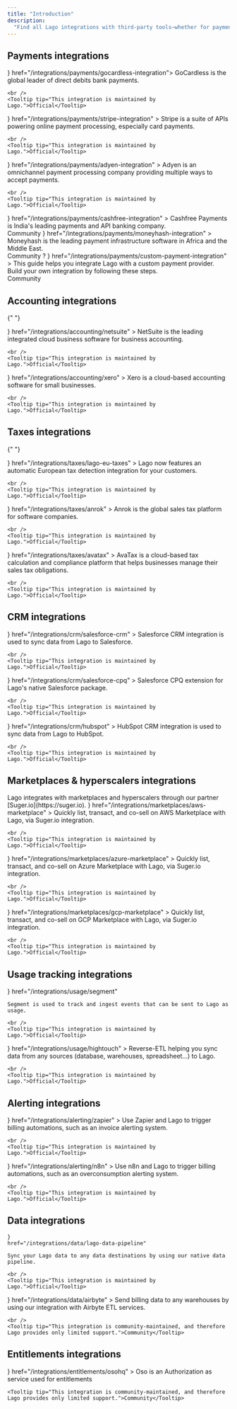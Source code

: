 ```yaml
---
title: "Introduction"
description:
  "Find all Lago integrations with third-party tools—whether for payment providers, alerting systems, or data integrations. Note that some integrations are native and actively maintained by Lago, while others are community-developed and come with limited support."
---
```


## Payments integrations

<CardGroup cols={2}>
  <Card
    title="GoCardless"
    icon={
      <svg
        width="32"
        height="32"
        viewBox="0 0 32 32"
        fill="none"
        xmlns="http://www.w3.org/2000/svg"
      >
        <rect width="32" height="32" rx="8" fill="#F1F252" />
        <g clip-path="url(#clip0_4694_575)">
          <path
            d="M8 16.3853C8.00653 11.7542 11.5828 8 16.276 8C18.0772 8 19.0896 8.2923 19.0896 8.2923L22.0812 14.3849L22.0551 14.411L18.2013 12.1265C15.969 10.794 14.3458 10.1016 13.0263 10.1555C11.6334 10.1816 10.7957 11.3002 10.7957 12.925C10.8463 17.0777 14.803 22.1905 18.7255 22.1905C20.3307 22.1905 21.1651 21.6745 21.655 21.0507L15.8351 14.6821V14.6544H23.822C23.9314 15.2259 23.9918 15.804 24 16.3853C24 21.0458 20.4254 24.8 16.0114 24.8C11.5975 24.8 8 21.0458 8 16.3853Z"
            fill="#1C1B18"
          />
        </g>
        <defs>
          <clipPath id="clip0_4694_575">
            <rect
              width="16"
              height="16.8"
              fill="white"
              transform="translate(8 8)"
            />
          </clipPath>
        </defs>
      </svg>
    }
    href="/integrations/payments/gocardless-integration">
    GoCardless is the global leader of direct debits bank payments.
    
    <br />
    <Tooltip tip="This integration is maintained by Lago.">Official</Tooltip>
  </Card>
  <Card
    title="Stripe Payments"
    icon={
      <svg
        width="32"
        height="32"
        viewBox="0 0 32 32"
        fill="none"
        xmlns="http://www.w3.org/2000/svg"
      >
        <rect width="32" height="32" rx="8" fill="#6772E5" />
        <path
          d="M14.8624 12.7648C14.8624 12.0792 15.4268 11.8154 16.3617 11.8154C17.7021 11.8154 19.3953 12.2199 20.7358 12.9407V8.80877C19.2719 8.22859 17.8256 8 16.3617 8C12.7811 8 10.4 9.86379 10.4 12.976C10.4 17.8286 17.1023 17.055 17.1023 19.1474C17.1023 19.9561 16.3969 20.2199 15.4092 20.2199C13.9453 20.2199 12.0756 19.622 10.594 18.8132V22.9979C12.2343 23.7012 13.8923 24 15.4092 24C19.0778 24 21.6 22.1891 21.6 19.0418C21.5824 13.8023 14.8624 14.7341 14.8624 12.7648Z"
          fill="white"
        />
      </svg>
    }
    href="/integrations/payments/stripe-integration"
  >
    Stripe is a suite of APIs powering online payment processing, especially
    card payments.

    <br />
    <Tooltip tip="This integration is maintained by Lago.">Official</Tooltip>
  </Card>
  <Card
    title="Adyen"
    icon={
      <svg
        width="32"
        height="32"
        viewBox="0 0 32 32"
        fill="none"
        xmlns="http://www.w3.org/2000/svg"
      >
        <rect width="32" height="32" rx="8" fill="#0ABF53" />
        <path
          fill-rule="evenodd"
          clip-rule="evenodd"
          d="M24 11.1908V24H11.209C9.44433 24 8 22.5536 8 20.7864V17.2051C8 15.4378 9.44433 13.9915 11.209 13.9915H14.6705V19.0877C14.6705 19.5924 15.0828 20.0058 15.5875 20.0058H17.3294V12.9123C17.3294 12.4076 16.9171 11.9942 16.4125 11.9942H8.22924V8H20.791C22.5563 8 24 9.44635 24 11.1908Z"
          fill="white"
        />
      </svg>
    }
    href="/integrations/payments/adyen-integration"
  >
    Adyen is an omnichannel payment processing company providing multiple ways
    to accept payments.

    <br />
    <Tooltip tip="This integration is maintained by Lago.">Official</Tooltip>
  </Card>
  <Card
    title="Cashfree Payments"
    icon={
      <svg xmlns="http://www.w3.org/2000/svg" viewBox="0 0 40 40"  width="32" height="32"><path fill="#1f074f" d="M10.41-.02h19.11a11.3 11.3 0 0 1 10.46 10.43v19.11a11.31 11.31 0 0 1-10.43 10.46h-19.1A11.3 11.3 0 0 1-.02 29.55v-19.1A11.3 11.3 0 0 1 10.41-.02Zm0 0"></path><path fill="#04aa60" d="M15.57 26.9h-.29V13.06a3.65 3.65 0 0 1 3.07-3.18c4.65-.02 9.3-.02 13.95-.02a3.59 3.59 0 0 1-3.2 3.6c-3.4.02-6.8.02-10.2.02 0 3.37 0 6.74-.02 10.11a3.65 3.65 0 0 1-2.03 2.96c-.4.2-.83.3-1.28.33Zm0 0"></path><path fill="#faaf16" d="M10.67 31.73h-.29V18.06c.16-1.5.94-2.56 2.34-3.15.41-.16.84-.23 1.28-.2.02 4.66 0 9.34-.05 14a3.58 3.58 0 0 1-3.28 3.02ZM20.05 14.7h7.8v.23a3.64 3.64 0 0 1-2.14 3.09c-.36.14-.73.23-1.12.27h-4.54V14.7Zm0 0"></path></svg>
    }
    href="/integrations/payments/cashfree-integration"
  >
    Cashfree Payments is India's leading payments and API banking company.
    <br />
    <Tooltip tip="This integration is community-maintained, and therefore Lago provides only limited support.">Community</Tooltip>
  </Card>
  <Card
    title="Moneyhash"
    icon={
      <svg xmlns="http://www.w3.org/2000/svg" fill="none" viewBox="0 0 41 41" width="32" height="32"><g fill="#0C1E3D"><path d="M40.28 8.94a8 8 0 0 0-8-8h-24a8 8 0 0 0-8 8v13.88h13.9l1.04-3.45h-3.7l.57-2.55h3.74l1.57-5.38h3.23l-1.58 5.38h4.82l1.58-5.38h3.24l-1.57 5.38h13.16V8.94Z"></path><path d="M40.28 19.37H26.5l-1.03 3.45h3.8l-.58 2.55h-3.83l-1.48 5.07h-3.25l1.5-5.07h-4.8l-1.52 5.07H12.1l1.5-5.07H.28v7.57a8 8 0 0 0 8 8h24a8 8 0 0 0 8-8V19.37Z"></path><path d="m18.46 19.37-1 3.45h4.79l1-3.45h-4.79Z"></path></g></svg>
    }
    href="/integrations/payments/moneyhash-integration"
  >
    Moneyhash is the leading payment infrastructure software in Africa and the Middle East. 
    <br />
    <Tooltip tip="This integration is community-maintained, and therefore Lago provides only limited support.">Community</Tooltip>
  </Card>
   <Card
    title="Custom payment integration"
    icon={
      <svg xmlns="http://www.w3.org/2000/svg" viewBox="0 0 41 41" width="32" height="32"><rect width="41" height="41" fill="#0C1E3D" rx="8"/><text x="50%" y="50%" dy="0.35em" fill="#FFFFFF" font-family="Arial, sans-serif" font-size="24" font-weight="bold" text-anchor="middle">?</text></svg>
    }
    href="/integrations/payments/custom-payment-integration"
  >
    This guide helps you integrate Lago with a custom payment provider. Build your own integration by following these steps.
    <br />
    <Tooltip tip="This integration is community-maintained, and therefore Lago provides only limited support.">Community</Tooltip>
  </Card>
</CardGroup>

## Accounting integrations

{" "}

<CardGroup cols={2}>
  <Card
    title="NetSuite"
    icon={
      <svg
        width="32"
        height="32"
        viewBox="0 0 32 32"
        fill="none"
        xmlns="http://www.w3.org/2000/svg"
      >
        <rect width="32" height="32" rx="8" fill="black" />
        <path
          d="M25.1739 14.8219C24.7469 14.8219 24.3849 14.5342 24.2736 14.1443H26.6404L26.9653 13.6339H24.2736C24.3849 13.244 24.7469 12.9563 25.1739 12.9563H26.7982L27.1231 12.4457H25.1367C24.3384 12.4457 23.698 13.0956 23.698 13.8845C23.698 14.6828 24.3477 15.3232 25.1367 15.3232H26.8447L27.1694 14.8127H25.1739M18.398 15.3232H20.1152L20.44 14.8127H18.4445C17.9246 14.8127 17.5069 14.395 17.5069 13.8845C17.5069 13.3647 17.9246 12.9563 18.4445 12.9563H20.0688L20.3937 12.4457H18.4074C17.609 12.4457 16.9594 13.0956 16.9594 13.8845C16.9594 14.6828 17.609 15.3232 18.398 15.3232ZM7.88155 14.8219H6.27578C5.76533 14.8219 5.3476 14.4043 5.3476 13.8938C5.3476 13.374 5.76533 12.9656 6.27578 12.9656H7.87226C8.392 12.9656 8.80973 13.3832 8.80973 13.8938C8.80973 14.4043 8.392 14.8219 7.88155 14.8219ZM6.23861 15.3232H7.90943C8.70762 15.3232 9.34805 14.6828 9.34805 13.8845C9.34805 13.0863 8.70762 12.4457 7.90943 12.4457H6.23861C5.44971 12.4457 4.79999 13.0956 4.79999 13.8845C4.79999 14.6828 5.44971 15.3232 6.23861 15.3232ZM12.077 14.395C12.6153 14.395 13.0516 13.9588 13.0516 13.4204C13.0516 12.882 12.6153 12.4457 12.077 12.4457H9.65438V15.3232H10.2114V12.9563H12.04C12.2998 12.9563 12.5039 13.1605 12.5039 13.4204C12.5039 13.6803 12.2998 13.8845 12.04 13.8845H10.4804L12.1328 15.3232H12.9403L11.8263 14.3857H12.077M21.2383 14.8219V12.4457H20.6814V15.054C20.6814 15.1283 20.7094 15.1932 20.7649 15.249C20.8206 15.3047 20.8948 15.3325 20.9691 15.3325H23.4939L23.8187 14.8219H21.2383ZM14.4625 14.3115H15.9383L15.1587 13.0491L13.7199 15.3232H13.0608L14.8059 12.5943C14.8801 12.4829 15.0101 12.418 15.1494 12.418C15.2886 12.418 15.4093 12.4829 15.4835 12.5943L17.2377 15.3325H16.5881L16.2818 14.8219H14.7874L14.4625 14.3115Z"
          fill="white"
        />
        <path
          d="M5.06934 17.0605H5.80252L6.69323 18.9262V17.0605H7.16726V19.4365H6.47037L5.55208 17.4591V19.4271H5.06934V17.0605Z"
          fill="white"
        />
        <path
          d="M7.70514 17.0605H9.29274V17.4504H8.21547V18.0166H9.22741V18.4064H8.21547V19.0467H9.32976V19.4365H7.70514V17.0605Z"
          fill="white"
        />
        <path
          d="M10.3134 17.4504H9.60779V17.0605H11.5388V17.4504H10.8332V19.4365H10.3228V17.4504H10.3134Z"
          fill="white"
        />
        <path
          d="M12.1513 18.74C12.1605 18.9071 12.1791 19.2134 12.7266 19.2134C13.2186 19.2134 13.2836 18.9071 13.2836 18.7865C13.2836 18.5173 13.0702 18.4709 12.736 18.3874C12.374 18.2945 12.2163 18.2574 12.0955 18.1738C11.9007 18.0439 11.8449 17.8675 11.8449 17.7098C11.8449 17.2271 12.2998 17.0137 12.7453 17.0137C12.9031 17.0137 13.2186 17.0414 13.4136 17.2457C13.5435 17.3942 13.5528 17.552 13.5621 17.6541H13.2186C13.2001 17.357 12.9494 17.292 12.7175 17.292C12.3926 17.292 12.1883 17.4406 12.1883 17.6726C12.1883 17.8861 12.3276 17.951 12.6153 18.0254C13.1815 18.1738 13.2466 18.1831 13.3858 18.2759C13.6086 18.4245 13.6179 18.6472 13.6179 18.7493C13.6179 19.167 13.2929 19.4919 12.6803 19.4919C12.5039 19.4919 12.1328 19.4641 11.9471 19.2227C11.8079 19.0464 11.8079 18.8607 11.8079 18.74H12.1513Z"
          fill="white"
        />
        <path
          d="M14.4718 17.0605V18.527C14.4718 18.7777 14.5274 18.889 14.5738 18.9541C14.7224 19.149 14.9544 19.1861 15.1122 19.1861C15.7527 19.1861 15.7527 18.6849 15.7527 18.5086V17.0605H16.0682V18.527C16.0682 18.657 16.0682 18.9169 15.8733 19.1582C15.6413 19.4553 15.2793 19.4831 15.1029 19.4831C14.8801 19.4831 14.4811 19.4182 14.2676 19.1026C14.1933 19.0004 14.1283 18.8612 14.1283 18.5086V17.0605H14.4718Z"
          fill="white"
        />
        <path
          d="M16.7552 19.4365H17.0797V17.0605H16.7552V19.4365Z"
          fill="white"
        />
        <path
          d="M18.361 19.4365V17.3386H17.5625V17.0605H19.4746V17.3386H18.6768V19.4365H18.361Z"
          fill="white"
        />
        <path
          d="M19.8738 17.0605H21.3591V17.3386H20.1991V18.0812H21.3032V18.36H20.1991V19.149H21.3867V19.4365H19.8738V17.0605Z"
          fill="white"
        />
      </svg>
    }
    href="/integrations/accounting/netsuite"
  >
    NetSuite is the leading integrated cloud business software for business
    accounting.

    <br />
    <Tooltip tip="This integration is maintained by Lago.">Official</Tooltip>
  </Card>
  <Card
    title="Xero"
    icon={
      <svg
        width="32"
        height="32"
        viewBox="0 0 32 32"
        fill="none"
        xmlns="http://www.w3.org/2000/svg"
      >
        <rect width="32" height="32" rx="8" fill="#00B9EA" />
        <path
          fill-rule="evenodd"
          clip-rule="evenodd"
          d="M17.1815 16.0575C17.3085 15.9003 17.3564 15.6947 17.3156 15.478C17.1506 14.6924 16.7255 14.0632 16.0871 13.6582C15.6486 13.3781 15.1368 13.2299 14.6072 13.2299C14.0226 13.2299 13.4661 13.4068 12.9979 13.7409C12.2657 14.2637 11.8287 15.1183 11.8287 16.026C11.8287 16.2541 11.8568 16.4803 11.9123 16.6985C12.1937 17.8044 13.1396 18.6404 14.2668 18.7795C14.3757 18.7925 14.4849 18.7992 14.591 18.7992C14.8166 18.7992 15.0363 18.7705 15.2623 18.7114C15.5559 18.6404 15.8354 18.5211 16.0938 18.3564C16.3376 18.1976 16.5624 17.9837 16.7987 17.685L16.8142 17.6689C16.8929 17.5704 16.9294 17.4435 16.9143 17.321C16.9009 17.2115 16.8486 17.1169 16.7675 17.0547C16.6903 16.9952 16.5989 16.9621 16.509 16.9621C16.4192 16.9621 16.2937 16.994 16.1777 17.1457L16.1686 17.1579C16.1302 17.2091 16.0907 17.2623 16.0451 17.3147C15.8888 17.4908 15.7095 17.6362 15.512 17.7461C15.2294 17.8974 14.9239 17.9754 14.6048 17.9778C13.6027 17.9667 12.9892 17.2966 12.7494 16.6745C12.7118 16.5626 12.6848 16.4602 12.6674 16.3652C12.6674 16.3558 12.6662 16.3455 12.6659 16.3357L16.5458 16.3349C16.8154 16.329 17.041 16.2301 17.1815 16.0567V16.0575ZM12.6963 15.5276C12.9176 14.6561 13.6973 14.0478 14.593 14.0478C15.4887 14.0478 16.2696 14.6546 16.4916 15.5276H12.6959H12.6963ZM23.5399 15.9775C23.5399 16.368 23.2237 16.6855 22.835 16.6855C22.4463 16.6855 22.1285 16.368 22.1285 15.9775C22.1285 15.5871 22.4455 15.27 22.835 15.27C23.2245 15.27 23.5399 15.5875 23.5399 15.9775ZM19.8563 14.0675C19.838 14.0675 19.7672 14.0679 19.7011 14.0758C18.9028 14.1751 18.8232 14.562 18.8232 15.4874V18.3442C18.8232 18.5656 18.6439 18.7456 18.4235 18.7456C18.203 18.7456 18.0253 18.5656 18.0237 18.3442L18.0225 13.6992C18.0241 13.4746 18.1999 13.2989 18.4231 13.2989C18.596 13.2989 18.7496 13.4131 18.8023 13.5759C19.0765 13.3749 19.4019 13.269 19.7458 13.269L19.859 13.2705C20.0807 13.2705 20.2615 13.4514 20.2615 13.6736C20.2615 13.8958 20.091 14.0581 19.8559 14.0668L19.8563 14.0675ZM11.8034 18.0936C11.879 18.1704 11.9206 18.2709 11.9206 18.3773C11.9206 18.5999 11.7401 18.7807 11.518 18.7807C11.4104 18.7807 11.3071 18.7358 11.2279 18.6538L9.1603 16.5795L7.08356 18.6637C7.00599 18.7385 6.90545 18.7799 6.80057 18.7799C6.57972 18.7799 6.40002 18.5995 6.40002 18.3773C6.40002 18.2673 6.44396 18.1645 6.52391 18.0881L8.59273 16.0059L6.52074 13.9265C6.44277 13.8489 6.40002 13.7465 6.40002 13.6389C6.40002 13.4171 6.57972 13.2363 6.80057 13.2363C6.90743 13.2363 7.00757 13.2776 7.08356 13.3525L9.16228 15.4323L11.2331 13.3564C11.3095 13.2788 11.4108 13.2363 11.518 13.2363C11.7401 13.2363 11.9206 13.4167 11.9206 13.6389C11.9206 13.7465 11.8786 13.8469 11.803 13.9214L9.73262 16.0079L11.8034 18.094V18.0936ZM22.8346 13.1992C21.3088 13.1992 20.0676 14.4458 20.0676 15.9775C20.0676 17.5093 21.3088 18.7555 22.8346 18.7555C24.3604 18.7555 25.6 17.5093 25.6 15.9775C25.6 14.4458 24.3592 13.1992 22.8346 13.1992ZM22.8346 17.9246C21.7648 17.9246 20.8948 17.0511 20.8948 15.9779C20.8948 14.9047 21.7652 14.0289 22.8346 14.0289C23.904 14.0289 24.7724 14.9032 24.7724 15.9779C24.7724 17.0527 23.9033 17.9246 22.8346 17.9246Z"
          fill="white"
        />
      </svg>
    }
    href="/integrations/accounting/xero"
  >
    Xero is a cloud-based accounting software for small businesses.

    <br />
    <Tooltip tip="This integration is maintained by Lago.">Official</Tooltip>
  </Card>
</CardGroup>

## Taxes integrations

{" "}

<CardGroup cols={2}>
  <Card
    title="Lago EU Taxes"
    icon={
      <svg
        width="32"
        height="32"
        viewBox="0 0 32 32"
        fill="none"
        xmlns="http://www.w3.org/2000/svg"
      >
        <rect width="32" height="32" rx="8" fill="#19212E" />
        <g clip-path="url(#clip0_4694_621)">
          <path
            opacity="0.6"
            d="M24 15.8647C24 16.0887 23.992 16.3127 23.968 16.5367C23.96 16.7207 23.936 16.9047 23.904 17.0807C23.896 17.1367 23.888 17.1927 23.88 17.2407C23.848 17.4247 23.808 17.6007 23.76 17.7767C23.76 17.7927 23.76 17.8087 23.752 17.8247C23.752 17.8407 23.752 17.8487 23.744 17.8647C23.696 18.0647 23.632 18.2567 23.568 18.4487C23.552 18.4887 23.544 18.5287 23.52 18.5687C23.312 18.9607 22.808 19.1047 22.408 18.8727L17 15.7527C16.752 15.6087 16.6 15.3447 16.6 15.0567V8.80874C16.6 8.30473 17.056 7.92074 17.552 8.01674C17.76 8.05674 17.968 8.10474 18.176 8.16874C18.192 8.17674 18.208 8.17674 18.224 8.18474C18.4 8.23274 18.576 8.28874 18.744 8.35274C18.76 8.35274 18.776 8.36074 18.792 8.36874C18.88 8.40074 18.968 8.44074 19.056 8.48074C19.192 8.52874 19.328 8.59274 19.456 8.65674C19.496 8.67274 19.528 8.68874 19.56 8.70474C19.6 8.72874 19.64 8.74474 19.672 8.76874C19.688 8.77674 19.712 8.78474 19.728 8.79274C19.8 8.82474 19.864 8.86474 19.928 8.90474C19.944 8.91274 19.952 8.92073 19.968 8.92873C20.048 8.96873 20.12 9.01674 20.192 9.06474H20.2C20.36 9.16074 20.512 9.26474 20.664 9.37674C20.704 9.40074 20.744 9.42474 20.776 9.45674C20.896 9.54474 21.016 9.64074 21.136 9.74474C21.152 9.75274 21.16 9.76874 21.176 9.77674C21.48 10.0327 21.76 10.3127 22.024 10.6167C22.104 10.7047 22.176 10.7927 22.256 10.8887C22.384 11.0567 22.512 11.2327 22.632 11.4087C22.704 11.5127 22.768 11.6167 22.832 11.7207C22.92 11.8647 23 12.0087 23.08 12.1607C23.088 12.1847 23.104 12.2007 23.112 12.2247C23.2 12.3927 23.288 12.5687 23.36 12.7527C23.4 12.8487 23.44 12.9367 23.472 13.0327C23.496 13.0887 23.52 13.1447 23.536 13.2007C23.544 13.2247 23.552 13.2407 23.56 13.2647C23.584 13.3367 23.608 13.4167 23.632 13.4887C23.696 13.6887 23.752 13.8887 23.792 14.0967C23.816 14.2007 23.84 14.2967 23.856 14.4007C23.944 14.8727 23.992 15.3607 23.992 15.8647H24Z"
            fill="white"
          />
          <path
            d="M22.016 21.1287C21.928 21.2327 21.84 21.3367 21.736 21.4327C21.64 21.5367 21.536 21.6407 21.432 21.7287C20.856 22.2727 20.192 22.7287 19.464 23.0727C19.352 23.1287 19.232 23.1847 19.112 23.2327C19 23.2807 18.888 23.3287 18.776 23.3687C18.432 23.4967 18.08 23.6007 17.72 23.6807C17.6 23.7047 17.48 23.7287 17.36 23.7447C17.184 23.7767 17 23.8007 16.816 23.8247C16.544 23.8487 16.272 23.8647 16 23.8647C15.88 23.8647 15.768 23.8647 15.656 23.8567C15.536 23.8487 15.424 23.8487 15.304 23.8327C15.24 23.8327 15.184 23.8327 15.128 23.8167C14.888 23.7927 14.648 23.7527 14.416 23.7047C14.4 23.7047 14.384 23.6967 14.368 23.6967C11.264 23.0487 8.816 20.6087 8.168 17.5047C8.168 17.4807 8.16 17.4567 8.152 17.4327C8.112 17.2087 8.072 16.9767 8.048 16.7367C8.04 16.6807 8.032 16.6247 8.032 16.5607C8.016 16.4407 8.016 16.3287 8.008 16.2087C8 16.0967 8 15.9847 8 15.8647C8 15.3607 8.048 14.8727 8.136 14.4007C8.152 14.2967 8.176 14.2007 8.2 14.0967C8.24 13.8887 8.296 13.6887 8.36 13.4887C8.44 13.2327 8.528 12.9927 8.632 12.7527C8.728 12.5127 8.84 12.2807 8.968 12.0487C9.024 11.9367 9.088 11.8247 9.16 11.7207C9.224 11.6167 9.288 11.5127 9.36 11.4087C10.08 10.3367 11.048 9.44873 12.184 8.83273C12.416 8.70473 12.648 8.59274 12.888 8.49674C13.008 8.44074 13.128 8.39274 13.248 8.35274C13.36 8.31274 13.464 8.27274 13.576 8.24074C13.712 8.19274 13.856 8.15274 14 8.12074C14.096 8.08874 14.192 8.07274 14.288 8.04874C14.336 8.04074 14.392 8.02474 14.448 8.01674C14.936 7.92074 15.4 8.30473 15.4 8.80874V15.7447C15.4 16.0327 15.552 16.2967 15.8 16.4407L21.808 19.9047C22.248 20.1607 22.352 20.7527 22.016 21.1287Z"
            fill="white"
          />
        </g>
        <defs>
          <clipPath id="clip0_4694_621">
            <rect
              width="16"
              height="16"
              fill="white"
              transform="translate(8 8)"
            />
          </clipPath>
        </defs>
      </svg>
    }
    href="/integrations/taxes/lago-eu-taxes"
  >
    Lago now features an automatic European tax detection integration for your
    customers.

    <br />
    <Tooltip tip="This integration is maintained by Lago.">Official</Tooltip>
  </Card>
  <Card
    title="Anrok"
    icon={
      <svg
        width="32"
        height="32"
        viewBox="0 0 32 32"
        fill="none"
        xmlns="http://www.w3.org/2000/svg"
      >
        <rect width="32" height="32" rx="8" fill="#1D192F" />
        <path
          d="M13.8039 8.80078C15.2157 8.80078 16.6275 8.80078 18.0392 8.80078C18.1333 8.98902 18.2141 9.18401 18.3239 9.364C19.8784 11.9154 21.4329 14.466 22.9953 17.0121C23.3153 17.5333 23.6643 18.0381 24 18.5503V20.2752C23.5224 21.0904 23.0408 21.9041 22.5694 22.7231C22.4643 22.906 22.3396 22.9833 22.1098 22.981C20.9741 22.9683 19.8384 22.969 18.7035 22.981C18.4659 22.9833 18.3263 22.9165 18.2063 22.7171C17.4306 21.4316 16.6424 20.1537 15.8573 18.8735C15.8024 18.7835 15.7388 18.698 15.6792 18.6103C15.6369 18.7183 15.6471 18.8023 15.6596 18.8863C15.8518 20.2174 15.4588 21.3476 14.4133 22.2633C13.7929 22.8063 13.0384 23.0515 12.2353 23.2008H11.451C11.3898 23.1798 11.331 23.1513 11.2682 23.14C9.71686 22.8633 8.69098 22.0061 8.1898 20.5797C8.10353 20.3352 8.06196 20.0772 8 19.8252C8 19.6002 8 19.3752 8 19.1502C8.02353 19.0677 8.05647 18.986 8.0698 18.902C8.36627 16.9821 10.2886 15.5947 12.3043 15.8287C13.1318 15.9247 13.8384 16.2591 14.4965 16.7414C14.4706 16.6266 14.4298 16.5276 14.3741 16.4369C13.6165 15.1979 12.8651 13.9553 12.0925 12.7253C11.9341 12.4733 11.9004 12.2829 12.0635 12.0144C12.4384 11.4001 12.7757 10.7657 13.1176 10.1342C13.3553 9.69398 13.5757 9.24551 13.8039 8.80078Z"
          fill="white"
        />
      </svg>
    }
    href="/integrations/taxes/anrok"
  >
    Anrok is the global sales tax platform for software companies.

    <br />
    <Tooltip tip="This integration is maintained by Lago.">Official</Tooltip>
  </Card>
  <Card
    title="AvaTax"
    icon={
      <svg width="32" height="32" viewBox="0 0 32 32" xmlns="http://www.w3.org/2000/svg">
        <rect width="32" height="32" rx="8" fill="#FC6600"/>
        <path d="M20.0267 25.1577C21.6353 23.1041 24.0642 20.4124 26.9168 18.3052L27.3993 19.4473C23.0079 23.5331 20.89 27.903 20.0213 29.3722C19.5763 28.6215 18.7666 27.0505 17.5441 25.2274L18.3967 23.2167C18.9972 23.8977 20.0267 25.1577 20.0267 25.1577ZM26.4181 29.9674H29.8926L26.8256 22.6269C25.9302 23.5759 25.1581 24.5196 24.4825 25.4151L26.4181 29.9674ZM21.5548 10.0156H21.5334H18.5039H18.4825L10.1447 29.9674H13.6192L19.6514 15.7475L19.9355 14.9754H20.0964L20.3806 15.7475L22.1661 19.962C22.9597 19.1684 23.8283 18.3856 24.7398 17.651L21.5548 10.0156Z" fill="white"/>
      </svg>
    }
    href="/integrations/taxes/avatax"
  >
    AvaTax is a cloud-based tax calculation and compliance platform that helps businesses manage their sales tax obligations.

    <br />
    <Tooltip tip="This integration is maintained by Lago.">Official</Tooltip>
  </Card>
</CardGroup>

## CRM integrations

<CardGroup cols={2}>
  <Card
    title="Salesforce CRM"
    iconType="brand"
    icon={
      <svg
        width="32"
        height="32"
        viewBox="0 0 32 32"
        fill="none"
        xmlns="http://www.w3.org/2000/svg"
      >
        <rect width="32" height="32" rx="8" fill="#00A1E0" />
        <path
          fill-rule="evenodd"
          clip-rule="evenodd"
          d="M14.1208 9.70778C14.8435 8.95546 15.8494 8.48958 16.9606 8.48958C18.4421 8.48958 19.7262 9.31269 20.4176 10.5391C21.0313 10.2648 21.6961 10.1231 22.3684 10.1234C25.0352 10.1234 27.2 12.3047 27.2 14.9962C27.2 17.6878 25.0352 19.869 22.3684 19.869C22.0424 19.869 21.7247 19.8363 21.4136 19.7744C20.8086 20.8526 19.6521 21.5852 18.3351 21.5852C17.799 21.5863 17.2696 21.4646 16.7877 21.2296C16.1745 22.6701 14.7464 23.6825 13.0837 23.6825C11.347 23.6825 9.87361 22.5877 9.30567 21.0485C9.05289 21.1019 8.79523 21.1287 8.53689 21.1285C6.47089 21.1285 4.79999 19.4329 4.79999 17.3505C4.79999 15.9512 5.55231 14.733 6.66844 14.0745C6.43165 13.529 6.30977 12.9406 6.31039 12.346C6.31039 9.94253 8.26115 8 10.6646 8C12.0721 8 13.3315 8.67083 14.1217 9.71206"
          fill="white"
        />
        <path
          fill-rule="evenodd"
          clip-rule="evenodd"
          d="M18.0423 13.4844C18.0856 13.492 18.1285 13.5022 18.1706 13.5149C18.1798 13.5185 18.2047 13.5308 18.1945 13.5602L18.0952 13.8328C18.0869 13.8533 18.0812 13.8658 18.0389 13.8528C18.0284 13.8497 18.0127 13.8452 17.9725 13.8366C17.9432 13.8305 17.9049 13.8258 17.8658 13.8258C17.8186 13.8252 17.7716 13.832 17.7264 13.8459C17.6853 13.8594 17.648 13.8826 17.6177 13.9136C17.5853 13.9461 17.547 13.9934 17.5267 14.0521C17.4852 14.1716 17.4656 14.2976 17.4598 14.3346C17.4589 14.3402 17.4584 14.3438 17.4581 14.345H17.8732C17.9079 14.3448 17.919 14.361 17.9156 14.3868L17.8672 14.6568C17.8597 14.6959 17.8237 14.6946 17.8237 14.6946H17.396L17.1034 16.3497C17.0727 16.5209 17.0344 16.6677 16.9894 16.786C16.9438 16.9053 16.8963 16.9928 16.8206 17.0764C16.7507 17.1538 16.6716 17.211 16.5807 17.2439C16.4904 17.2765 16.3815 17.2933 16.262 17.2933C16.2049 17.2933 16.144 17.2922 16.0718 17.2752C16.0197 17.2629 15.9913 17.2542 15.9531 17.2405C15.9368 17.2347 15.9239 17.2144 15.9331 17.1887C15.9422 17.1627 16.0187 16.9524 16.0294 16.9248C16.0427 16.8911 16.0764 16.9039 16.0764 16.9039L16.078 16.9046C16.1003 16.914 16.1163 16.9207 16.1464 16.9267C16.1773 16.9328 16.2191 16.9381 16.2505 16.9381C16.307 16.9381 16.3585 16.9312 16.4033 16.9161C16.4575 16.8979 16.489 16.8667 16.5222 16.8243C16.5564 16.7806 16.5842 16.7202 16.6127 16.6397C16.6416 16.5582 16.6677 16.4505 16.6905 16.3196L16.9816 14.6946H16.6947C16.6601 14.6947 16.649 14.6786 16.6524 14.6527L16.7008 14.3828C16.7083 14.3435 16.7443 14.345 16.7443 14.345H17.0391L17.055 14.257C17.099 13.9963 17.1868 13.7982 17.3159 13.6681C17.4458 13.5371 17.631 13.4708 17.8658 13.4708C17.9249 13.4701 17.984 13.4747 18.0423 13.4844ZM12.3326 16.3625C12.3544 16.3625 12.3698 16.3448 12.3698 16.3231V13.5518C12.3698 13.5302 12.3544 13.5127 12.3326 13.5127H11.9883C11.9665 13.5127 11.951 13.5302 11.951 13.5518V16.3231C11.951 16.3448 11.9665 16.3625 11.9883 16.3625H12.3326ZM8.0689 16.1757C8.06217 16.1693 8.05113 16.1588 8.06277 16.1284L8.06244 16.1278L8.15298 15.8759C8.1673 15.8328 8.20023 15.8472 8.2134 15.8551C8.22351 15.8613 8.23254 15.8672 8.24188 15.8733C8.25557 15.8822 8.26989 15.8916 8.28912 15.9028C8.55663 16.0719 8.80348 16.0732 8.88094 16.0732C9.08013 16.0732 9.20442 15.967 9.20442 15.8246V15.8169C9.20442 15.6621 9.01346 15.6032 8.79286 15.5354L8.74414 15.5202C8.44123 15.4338 8.11693 15.3087 8.11693 14.9251V14.9173C8.11693 14.5535 8.41078 14.2991 8.83139 14.2991L8.87723 14.299C9.12416 14.299 9.36286 14.3706 9.53572 14.4759C9.55144 14.4853 9.56675 14.5035 9.55802 14.5276C9.54979 14.5507 9.473 14.7562 9.46419 14.7795C9.44797 14.8226 9.40336 14.7937 9.40336 14.7937C9.25273 14.7105 9.01732 14.6448 8.81978 14.6448C8.64199 14.6448 8.52675 14.7394 8.52675 14.8678V14.8755C8.52675 15.0253 8.72348 15.0897 8.95148 15.1636L8.9909 15.1763C9.29216 15.271 9.61482 15.4035 9.61482 15.7673V15.7751C9.61482 16.1685 9.3292 16.413 8.86991 16.413C8.64438 16.413 8.42872 16.3776 8.1999 16.2566C8.18991 16.2508 8.17992 16.2452 8.16995 16.2395C8.13719 16.221 8.10456 16.2026 8.07232 16.1793C8.07153 16.1782 8.07031 16.177 8.0689 16.1757ZM14.7935 16.1751C14.7867 16.1687 14.7755 16.1582 14.7872 16.1278L14.7862 16.1271L14.8768 15.8752C14.89 15.8341 14.9288 15.8492 14.9371 15.8545C14.9427 15.8581 14.9479 15.8615 14.9531 15.8649C14.9709 15.8765 14.9879 15.8876 15.0129 15.9021C15.2796 16.0712 15.5271 16.0725 15.6047 16.0725C15.8039 16.0725 15.9282 15.9663 15.9282 15.8239V15.8162C15.9282 15.6615 15.7381 15.6025 15.5167 15.5347L15.468 15.5196C15.1651 15.4331 14.8408 15.308 14.8408 14.9245V14.9166C14.8408 14.5528 15.1346 14.2985 15.5553 14.2985L15.6012 14.2983C15.8481 14.2983 16.0868 14.3699 16.2597 14.4753C16.2753 14.4847 16.2907 14.5029 16.2819 14.527C16.2745 14.55 16.1976 14.7556 16.1889 14.7789C16.1726 14.8219 16.128 14.7931 16.128 14.7931C15.9765 14.7099 15.7419 14.6441 15.5444 14.6441C15.3666 14.6441 15.2514 14.7388 15.2514 14.8672V14.8748C15.2514 15.0246 15.4481 15.089 15.6761 15.1629L15.7155 15.1757C16.0176 15.2703 16.3394 15.4028 16.3394 15.7667V15.7744C16.3394 16.1678 16.0538 16.4123 15.5945 16.4123C15.369 16.4123 15.1533 16.3769 14.9245 16.2559C14.9144 16.2501 14.9043 16.2444 14.8942 16.2387C14.8615 16.2203 14.8289 16.2019 14.7969 16.1786C14.7961 16.1775 14.7949 16.1764 14.7935 16.1751ZM19.2565 15.8785C19.3377 15.7542 19.3792 15.5789 19.3792 15.3567V15.3575C19.3792 15.1353 19.3382 14.9608 19.2565 14.8381C19.1759 14.7169 19.054 14.6579 18.8828 14.6579C18.7116 14.6579 18.5905 14.7163 18.5108 14.8381C18.4306 14.9608 18.3898 15.1353 18.3898 15.3575C18.3898 15.5797 18.4304 15.7559 18.5108 15.8793C18.5906 16.0017 18.7124 16.0612 18.8828 16.0612C19.0532 16.0612 19.1755 16.0012 19.2565 15.8785ZM19.5882 14.6118C19.6664 14.7056 19.7249 14.8175 19.7627 14.9451H19.7619C19.7993 15.0719 19.8183 15.211 19.8183 15.3575C19.8183 15.5048 19.7993 15.6431 19.7619 15.7699C19.724 15.8975 19.6655 16.0094 19.5874 16.1032C19.5092 16.1971 19.4096 16.2721 19.2927 16.3255C19.1759 16.3788 19.0376 16.406 18.882 16.406C18.7264 16.406 18.5882 16.3788 18.4704 16.3255C18.3536 16.272 18.2541 16.1971 18.1758 16.1032C18.0976 16.0094 18.0389 15.8975 18.0013 15.7699C17.9638 15.6431 17.9448 15.5048 17.9448 15.3575C17.9448 15.2102 17.9638 15.0719 18.0013 14.9451C18.0391 14.8175 18.0977 14.7056 18.1758 14.6118C18.254 14.5179 18.3536 14.4425 18.4704 14.3879C18.5882 14.3333 18.7256 14.3056 18.882 14.3056C19.0384 14.3056 19.1767 14.3331 19.2936 14.3879C19.4113 14.4422 19.5099 14.5179 19.5882 14.6118ZM22.8654 15.9755C22.8654 15.9755 22.9018 15.9614 22.9144 15.9987H22.9147L23.0094 16.2588C23.0214 16.2911 22.9937 16.3044 22.9937 16.3044C22.8489 16.3618 22.6472 16.4015 22.4505 16.4015C22.118 16.4015 21.8628 16.306 21.6932 16.1167C21.5237 15.9282 21.4381 15.6706 21.4381 15.3529C21.4381 15.2055 21.4591 15.0664 21.5006 14.9397C21.5426 14.8121 21.6052 14.7002 21.6875 14.6063C21.7698 14.5125 21.8735 14.437 21.9961 14.3824C22.1188 14.3278 22.262 14.3002 22.4233 14.3002C22.532 14.3002 22.6283 14.3068 22.7114 14.3195C22.8003 14.3329 22.9177 14.3647 22.9674 14.3842C22.9765 14.3877 23.0016 14.4001 22.9914 14.4293C22.9671 14.4978 22.9479 14.5503 22.9278 14.6056C22.9179 14.6327 22.9078 14.6604 22.8967 14.691C22.8823 14.7306 22.8523 14.7175 22.8523 14.7175C22.7255 14.6779 22.6045 14.6595 22.4465 14.6595C22.2571 14.6595 22.1139 14.7237 22.0209 14.8472C21.9267 14.9723 21.8742 15.1353 21.8736 15.3526C21.8728 15.5913 21.932 15.7674 22.0382 15.8769C22.1436 15.9863 22.2917 16.0415 22.4769 16.0415C22.5518 16.0415 22.6229 16.0365 22.6868 16.0264C22.7502 16.0166 22.8097 15.9968 22.8654 15.9755ZM23.5856 15.1425C23.5856 15.1426 23.5856 15.1426 23.5856 15.1427L23.5814 15.1425L23.5856 15.1425ZM23.5856 15.1425L24.5116 15.1427C24.5028 15.0233 24.4795 14.9167 24.426 14.8365C24.3453 14.715 24.2325 14.648 24.0621 14.648C23.8918 14.648 23.7705 14.7146 23.6909 14.8365C23.6378 14.9163 23.6039 15.0191 23.5856 15.1425ZM24.7116 14.5673C24.7642 14.6241 24.8452 14.7484 24.8778 14.871L24.8796 14.8713C24.9578 15.1457 24.9245 15.3854 24.919 15.425C24.9187 15.4276 24.9184 15.4293 24.9183 15.4302C24.9148 15.4636 24.8806 15.4639 24.8806 15.4639L23.58 15.4629C23.5875 15.6605 23.6352 15.7996 23.7307 15.8951C23.8245 15.9883 23.9735 16.0478 24.1752 16.0482C24.4565 16.0489 24.5909 15.9971 24.6829 15.9617C24.6918 15.9582 24.7003 15.9549 24.7085 15.9519C24.7085 15.9519 24.7444 15.939 24.7574 15.9745L24.8422 16.2124C24.8592 16.2525 24.8456 16.2664 24.8312 16.2744C24.7505 16.3197 24.553 16.4033 24.1776 16.4045C23.9957 16.4051 23.8369 16.3788 23.706 16.3282C23.5743 16.2772 23.4648 16.2047 23.3792 16.1117C23.2936 16.0195 23.2301 15.9084 23.1907 15.7816C23.1517 15.6557 23.1319 15.5166 23.1319 15.3668C23.1319 15.2203 23.151 15.0804 23.1888 14.9528C23.2267 14.8235 23.286 14.7108 23.365 14.6153C23.444 14.5198 23.5444 14.4434 23.6638 14.3873C23.7831 14.3316 23.9304 14.3042 24.0926 14.3042C24.2204 14.3039 24.347 14.3296 24.4646 14.3796C24.5461 14.4142 24.6276 14.4776 24.7116 14.5673ZM13.1898 15.1425C13.1897 15.1426 13.1897 15.1426 13.1897 15.1427L13.1856 15.1425L13.1898 15.1425ZM13.2951 14.8365C13.242 14.9163 13.2081 15.0191 13.1898 15.1425L14.1157 15.1427C14.1069 15.0233 14.0835 14.9167 14.0301 14.8365C13.9495 14.715 13.8367 14.648 13.6663 14.648C13.4959 14.648 13.3748 14.7146 13.2951 14.8365ZM14.3157 14.5673C14.3684 14.6241 14.4494 14.7484 14.482 14.871L14.4829 14.8713C14.5612 15.1457 14.5279 15.3854 14.5224 15.425C14.5221 15.4276 14.5218 15.4293 14.5218 15.4302C14.5182 15.4636 14.484 15.4639 14.484 15.4639L13.1835 15.4629C13.1909 15.6605 13.2386 15.7996 13.3341 15.8951C13.4279 15.9883 13.5777 16.0478 13.7786 16.0482C14.06 16.0489 14.1943 15.9971 14.2863 15.9617C14.2952 15.9582 14.3037 15.9549 14.312 15.9519C14.312 15.9519 14.3478 15.939 14.3609 15.9745L14.4457 16.2124C14.4627 16.2525 14.4491 16.2664 14.4348 16.2744C14.3541 16.3197 14.1566 16.4033 13.7812 16.4045C13.5985 16.4051 13.4404 16.3788 13.3096 16.3282C13.1779 16.2772 13.0684 16.2047 12.9828 16.1117C12.898 16.0195 12.8345 15.9084 12.7951 15.7816C12.7559 15.6557 12.7362 15.5166 12.7362 15.3668C12.7362 15.2203 12.7552 15.0804 12.793 14.9528C12.8309 14.8235 12.8904 14.7108 12.9691 14.6153C13.0482 14.5198 13.1486 14.4434 13.2679 14.3873C13.3873 14.3316 13.5346 14.3042 13.6968 14.3042C13.8246 14.3039 13.9512 14.3296 14.0688 14.3796C14.1503 14.4142 14.2318 14.4776 14.3157 14.5673ZM10.308 15.9134C10.3249 15.9398 10.332 15.9498 10.3829 15.9905L10.3837 15.9909C10.3829 15.9906 10.4997 16.0826 10.764 16.0667C10.95 16.0555 11.1146 16.02 11.1146 16.02H11.1144V15.4298C10.9978 15.412 10.8801 15.4019 10.7621 15.3998C10.4971 15.3965 10.3843 15.4938 10.3852 15.4936C10.307 15.5488 10.2691 15.6311 10.2691 15.7447C10.2691 15.8171 10.2823 15.8737 10.308 15.9134ZM10.6974 15.0711C10.7789 15.0711 10.8472 15.0729 10.8999 15.0768L10.9011 15.0799C10.9011 15.0799 11.004 15.0892 11.1151 15.1053V15.0504C11.1151 14.8775 11.079 14.7953 11.0081 14.7409C10.9357 14.6853 10.827 14.6569 10.6871 14.6569C10.6871 14.6569 10.371 14.6528 10.1216 14.7886C10.1101 14.7955 10.1003 14.7993 10.1003 14.7993C10.1003 14.7993 10.0691 14.8103 10.0576 14.7783L9.96546 14.5313C9.95147 14.4955 9.97715 14.4797 9.97715 14.4797C10.094 14.3882 10.3772 14.3332 10.3772 14.3332C10.471 14.3144 10.6282 14.3012 10.7254 14.3012C10.9846 14.3012 11.1846 14.3613 11.3213 14.4806C11.4584 14.6 11.5279 14.7934 11.5279 15.0535L11.5286 16.2388C11.5286 16.2388 11.5311 16.2731 11.499 16.2813C11.499 16.2813 11.4509 16.2944 11.4076 16.3043C11.2992 16.3278 11.1902 16.349 11.0809 16.3679C10.9524 16.3895 10.8199 16.4007 10.6866 16.4007C10.5598 16.4007 10.4446 16.3889 10.3425 16.3656C10.2396 16.3426 10.1505 16.3037 10.0783 16.2512C10.0057 16.1986 9.94746 16.1287 9.90875 16.0479C9.86924 15.9664 9.84924 15.8668 9.84924 15.7516C9.84924 15.638 9.8727 15.5376 9.91871 15.452C9.9643 15.3671 10.0288 15.2939 10.1072 15.238C10.1854 15.1817 10.2768 15.1394 10.378 15.112C10.4784 15.0849 10.5862 15.0711 10.6974 15.0711ZM21.3562 14.3939C21.3561 14.3986 21.3552 14.4033 21.3533 14.4076L21.3541 14.4023C21.3418 14.4377 21.2785 14.6154 21.2562 14.6747C21.2477 14.6973 21.2338 14.7126 21.2088 14.7098C21.2088 14.7098 21.1343 14.6923 21.0664 14.6923C21.0073 14.6923 20.9486 14.7006 20.8919 14.7169C20.8314 14.7356 20.7764 14.7687 20.7314 14.8132C20.6842 14.8593 20.6459 14.9236 20.6178 15.0041C20.5892 15.0856 20.5749 15.2148 20.5749 15.3449V16.3162C20.5749 16.3266 20.5707 16.3366 20.5634 16.344C20.556 16.3514 20.546 16.3556 20.5355 16.3556H20.1948C20.1843 16.3556 20.1743 16.3514 20.1669 16.344C20.1595 16.3366 20.1554 16.3266 20.1553 16.3162V14.3819C20.1553 14.3601 20.171 14.3426 20.1926 14.3426H20.5251C20.547 14.3426 20.5624 14.3601 20.5624 14.3819L20.5625 14.5399C20.6119 14.4724 20.701 14.4141 20.7815 14.3778C20.863 14.3412 20.9535 14.3137 21.1165 14.3239C21.2013 14.3292 21.3116 14.3525 21.3338 14.3609C21.3382 14.3626 21.3422 14.3652 21.3456 14.3685C21.349 14.3718 21.3516 14.3758 21.3535 14.3801C21.3553 14.3845 21.3562 14.3892 21.3562 14.3939Z"
          fill="#00A1E0"
        />
      </svg>
    }
    href="/integrations/crm/salesforce-crm"
  >
    Salesforce CRM integration is used to sync data from Lago to Salesforce.

    <br />
    <Tooltip tip="This integration is maintained by Lago.">Official</Tooltip>
  </Card>
  <Card
    title="Salesforce CPQ"
    iconType="brand"
    icon={
      <svg
        width="32"
        height="32"
        viewBox="0 0 32 32"
        fill="none"
        xmlns="http://www.w3.org/2000/svg"
      >
        <rect width="32" height="32" rx="8" fill="#00A1E0" />
        <path
          fill-rule="evenodd"
          clip-rule="evenodd"
          d="M14.1208 9.70778C14.8435 8.95546 15.8494 8.48958 16.9606 8.48958C18.4421 8.48958 19.7262 9.31269 20.4176 10.5391C21.0313 10.2648 21.6961 10.1231 22.3684 10.1234C25.0352 10.1234 27.2 12.3047 27.2 14.9962C27.2 17.6878 25.0352 19.869 22.3684 19.869C22.0424 19.869 21.7247 19.8363 21.4136 19.7744C20.8086 20.8526 19.6521 21.5852 18.3351 21.5852C17.799 21.5863 17.2696 21.4646 16.7877 21.2296C16.1745 22.6701 14.7464 23.6825 13.0837 23.6825C11.347 23.6825 9.87361 22.5877 9.30567 21.0485C9.05289 21.1019 8.79523 21.1287 8.53689 21.1285C6.47089 21.1285 4.79999 19.4329 4.79999 17.3505C4.79999 15.9512 5.55231 14.733 6.66844 14.0745C6.43165 13.529 6.30977 12.9406 6.31039 12.346C6.31039 9.94253 8.26115 8 10.6646 8C12.0721 8 13.3315 8.67083 14.1217 9.71206"
          fill="white"
        />
        <path
          fill-rule="evenodd"
          clip-rule="evenodd"
          d="M18.0423 13.4844C18.0856 13.492 18.1285 13.5022 18.1706 13.5149C18.1798 13.5185 18.2047 13.5308 18.1945 13.5602L18.0952 13.8328C18.0869 13.8533 18.0812 13.8658 18.0389 13.8528C18.0284 13.8497 18.0127 13.8452 17.9725 13.8366C17.9432 13.8305 17.9049 13.8258 17.8658 13.8258C17.8186 13.8252 17.7716 13.832 17.7264 13.8459C17.6853 13.8594 17.648 13.8826 17.6177 13.9136C17.5853 13.9461 17.547 13.9934 17.5267 14.0521C17.4852 14.1716 17.4656 14.2976 17.4598 14.3346C17.4589 14.3402 17.4584 14.3438 17.4581 14.345H17.8732C17.9079 14.3448 17.919 14.361 17.9156 14.3868L17.8672 14.6568C17.8597 14.6959 17.8237 14.6946 17.8237 14.6946H17.396L17.1034 16.3497C17.0727 16.5209 17.0344 16.6677 16.9894 16.786C16.9438 16.9053 16.8963 16.9928 16.8206 17.0764C16.7507 17.1538 16.6716 17.211 16.5807 17.2439C16.4904 17.2765 16.3815 17.2933 16.262 17.2933C16.2049 17.2933 16.144 17.2922 16.0718 17.2752C16.0197 17.2629 15.9913 17.2542 15.9531 17.2405C15.9368 17.2347 15.9239 17.2144 15.9331 17.1887C15.9422 17.1627 16.0187 16.9524 16.0294 16.9248C16.0427 16.8911 16.0764 16.9039 16.0764 16.9039L16.078 16.9046C16.1003 16.914 16.1163 16.9207 16.1464 16.9267C16.1773 16.9328 16.2191 16.9381 16.2505 16.9381C16.307 16.9381 16.3585 16.9312 16.4033 16.9161C16.4575 16.8979 16.489 16.8667 16.5222 16.8243C16.5564 16.7806 16.5842 16.7202 16.6127 16.6397C16.6416 16.5582 16.6677 16.4505 16.6905 16.3196L16.9816 14.6946H16.6947C16.6601 14.6947 16.649 14.6786 16.6524 14.6527L16.7008 14.3828C16.7083 14.3435 16.7443 14.345 16.7443 14.345H17.0391L17.055 14.257C17.099 13.9963 17.1868 13.7982 17.3159 13.6681C17.4458 13.5371 17.631 13.4708 17.8658 13.4708C17.9249 13.4701 17.984 13.4747 18.0423 13.4844ZM12.3326 16.3625C12.3544 16.3625 12.3698 16.3448 12.3698 16.3231V13.5518C12.3698 13.5302 12.3544 13.5127 12.3326 13.5127H11.9883C11.9665 13.5127 11.951 13.5302 11.951 13.5518V16.3231C11.951 16.3448 11.9665 16.3625 11.9883 16.3625H12.3326ZM8.0689 16.1757C8.06217 16.1693 8.05113 16.1588 8.06277 16.1284L8.06244 16.1278L8.15298 15.8759C8.1673 15.8328 8.20023 15.8472 8.2134 15.8551C8.22351 15.8613 8.23254 15.8672 8.24188 15.8733C8.25557 15.8822 8.26989 15.8916 8.28912 15.9028C8.55663 16.0719 8.80348 16.0732 8.88094 16.0732C9.08013 16.0732 9.20442 15.967 9.20442 15.8246V15.8169C9.20442 15.6621 9.01346 15.6032 8.79286 15.5354L8.74414 15.5202C8.44123 15.4338 8.11693 15.3087 8.11693 14.9251V14.9173C8.11693 14.5535 8.41078 14.2991 8.83139 14.2991L8.87723 14.299C9.12416 14.299 9.36286 14.3706 9.53572 14.4759C9.55144 14.4853 9.56675 14.5035 9.55802 14.5276C9.54979 14.5507 9.473 14.7562 9.46419 14.7795C9.44797 14.8226 9.40336 14.7937 9.40336 14.7937C9.25273 14.7105 9.01732 14.6448 8.81978 14.6448C8.64199 14.6448 8.52675 14.7394 8.52675 14.8678V14.8755C8.52675 15.0253 8.72348 15.0897 8.95148 15.1636L8.9909 15.1763C9.29216 15.271 9.61482 15.4035 9.61482 15.7673V15.7751C9.61482 16.1685 9.3292 16.413 8.86991 16.413C8.64438 16.413 8.42872 16.3776 8.1999 16.2566C8.18991 16.2508 8.17992 16.2452 8.16995 16.2395C8.13719 16.221 8.10456 16.2026 8.07232 16.1793C8.07153 16.1782 8.07031 16.177 8.0689 16.1757ZM14.7935 16.1751C14.7867 16.1687 14.7755 16.1582 14.7872 16.1278L14.7862 16.1271L14.8768 15.8752C14.89 15.8341 14.9288 15.8492 14.9371 15.8545C14.9427 15.8581 14.9479 15.8615 14.9531 15.8649C14.9709 15.8765 14.9879 15.8876 15.0129 15.9021C15.2796 16.0712 15.5271 16.0725 15.6047 16.0725C15.8039 16.0725 15.9282 15.9663 15.9282 15.8239V15.8162C15.9282 15.6615 15.7381 15.6025 15.5167 15.5347L15.468 15.5196C15.1651 15.4331 14.8408 15.308 14.8408 14.9245V14.9166C14.8408 14.5528 15.1346 14.2985 15.5553 14.2985L15.6012 14.2983C15.8481 14.2983 16.0868 14.3699 16.2597 14.4753C16.2753 14.4847 16.2907 14.5029 16.2819 14.527C16.2745 14.55 16.1976 14.7556 16.1889 14.7789C16.1726 14.8219 16.128 14.7931 16.128 14.7931C15.9765 14.7099 15.7419 14.6441 15.5444 14.6441C15.3666 14.6441 15.2514 14.7388 15.2514 14.8672V14.8748C15.2514 15.0246 15.4481 15.089 15.6761 15.1629L15.7155 15.1757C16.0176 15.2703 16.3394 15.4028 16.3394 15.7667V15.7744C16.3394 16.1678 16.0538 16.4123 15.5945 16.4123C15.369 16.4123 15.1533 16.3769 14.9245 16.2559C14.9144 16.2501 14.9043 16.2444 14.8942 16.2387C14.8615 16.2203 14.8289 16.2019 14.7969 16.1786C14.7961 16.1775 14.7949 16.1764 14.7935 16.1751ZM19.2565 15.8785C19.3377 15.7542 19.3792 15.5789 19.3792 15.3567V15.3575C19.3792 15.1353 19.3382 14.9608 19.2565 14.8381C19.1759 14.7169 19.054 14.6579 18.8828 14.6579C18.7116 14.6579 18.5905 14.7163 18.5108 14.8381C18.4306 14.9608 18.3898 15.1353 18.3898 15.3575C18.3898 15.5797 18.4304 15.7559 18.5108 15.8793C18.5906 16.0017 18.7124 16.0612 18.8828 16.0612C19.0532 16.0612 19.1755 16.0012 19.2565 15.8785ZM19.5882 14.6118C19.6664 14.7056 19.7249 14.8175 19.7627 14.9451H19.7619C19.7993 15.0719 19.8183 15.211 19.8183 15.3575C19.8183 15.5048 19.7993 15.6431 19.7619 15.7699C19.724 15.8975 19.6655 16.0094 19.5874 16.1032C19.5092 16.1971 19.4096 16.2721 19.2927 16.3255C19.1759 16.3788 19.0376 16.406 18.882 16.406C18.7264 16.406 18.5882 16.3788 18.4704 16.3255C18.3536 16.272 18.2541 16.1971 18.1758 16.1032C18.0976 16.0094 18.0389 15.8975 18.0013 15.7699C17.9638 15.6431 17.9448 15.5048 17.9448 15.3575C17.9448 15.2102 17.9638 15.0719 18.0013 14.9451C18.0391 14.8175 18.0977 14.7056 18.1758 14.6118C18.254 14.5179 18.3536 14.4425 18.4704 14.3879C18.5882 14.3333 18.7256 14.3056 18.882 14.3056C19.0384 14.3056 19.1767 14.3331 19.2936 14.3879C19.4113 14.4422 19.5099 14.5179 19.5882 14.6118ZM22.8654 15.9755C22.8654 15.9755 22.9018 15.9614 22.9144 15.9987H22.9147L23.0094 16.2588C23.0214 16.2911 22.9937 16.3044 22.9937 16.3044C22.8489 16.3618 22.6472 16.4015 22.4505 16.4015C22.118 16.4015 21.8628 16.306 21.6932 16.1167C21.5237 15.9282 21.4381 15.6706 21.4381 15.3529C21.4381 15.2055 21.4591 15.0664 21.5006 14.9397C21.5426 14.8121 21.6052 14.7002 21.6875 14.6063C21.7698 14.5125 21.8735 14.437 21.9961 14.3824C22.1188 14.3278 22.262 14.3002 22.4233 14.3002C22.532 14.3002 22.6283 14.3068 22.7114 14.3195C22.8003 14.3329 22.9177 14.3647 22.9674 14.3842C22.9765 14.3877 23.0016 14.4001 22.9914 14.4293C22.9671 14.4978 22.9479 14.5503 22.9278 14.6056C22.9179 14.6327 22.9078 14.6604 22.8967 14.691C22.8823 14.7306 22.8523 14.7175 22.8523 14.7175C22.7255 14.6779 22.6045 14.6595 22.4465 14.6595C22.2571 14.6595 22.1139 14.7237 22.0209 14.8472C21.9267 14.9723 21.8742 15.1353 21.8736 15.3526C21.8728 15.5913 21.932 15.7674 22.0382 15.8769C22.1436 15.9863 22.2917 16.0415 22.4769 16.0415C22.5518 16.0415 22.6229 16.0365 22.6868 16.0264C22.7502 16.0166 22.8097 15.9968 22.8654 15.9755ZM23.5856 15.1425C23.5856 15.1426 23.5856 15.1426 23.5856 15.1427L23.5814 15.1425L23.5856 15.1425ZM23.5856 15.1425L24.5116 15.1427C24.5028 15.0233 24.4795 14.9167 24.426 14.8365C24.3453 14.715 24.2325 14.648 24.0621 14.648C23.8918 14.648 23.7705 14.7146 23.6909 14.8365C23.6378 14.9163 23.6039 15.0191 23.5856 15.1425ZM24.7116 14.5673C24.7642 14.6241 24.8452 14.7484 24.8778 14.871L24.8796 14.8713C24.9578 15.1457 24.9245 15.3854 24.919 15.425C24.9187 15.4276 24.9184 15.4293 24.9183 15.4302C24.9148 15.4636 24.8806 15.4639 24.8806 15.4639L23.58 15.4629C23.5875 15.6605 23.6352 15.7996 23.7307 15.8951C23.8245 15.9883 23.9735 16.0478 24.1752 16.0482C24.4565 16.0489 24.5909 15.9971 24.6829 15.9617C24.6918 15.9582 24.7003 15.9549 24.7085 15.9519C24.7085 15.9519 24.7444 15.939 24.7574 15.9745L24.8422 16.2124C24.8592 16.2525 24.8456 16.2664 24.8312 16.2744C24.7505 16.3197 24.553 16.4033 24.1776 16.4045C23.9957 16.4051 23.8369 16.3788 23.706 16.3282C23.5743 16.2772 23.4648 16.2047 23.3792 16.1117C23.2936 16.0195 23.2301 15.9084 23.1907 15.7816C23.1517 15.6557 23.1319 15.5166 23.1319 15.3668C23.1319 15.2203 23.151 15.0804 23.1888 14.9528C23.2267 14.8235 23.286 14.7108 23.365 14.6153C23.444 14.5198 23.5444 14.4434 23.6638 14.3873C23.7831 14.3316 23.9304 14.3042 24.0926 14.3042C24.2204 14.3039 24.347 14.3296 24.4646 14.3796C24.5461 14.4142 24.6276 14.4776 24.7116 14.5673ZM13.1898 15.1425C13.1897 15.1426 13.1897 15.1426 13.1897 15.1427L13.1856 15.1425L13.1898 15.1425ZM13.2951 14.8365C13.242 14.9163 13.2081 15.0191 13.1898 15.1425L14.1157 15.1427C14.1069 15.0233 14.0835 14.9167 14.0301 14.8365C13.9495 14.715 13.8367 14.648 13.6663 14.648C13.4959 14.648 13.3748 14.7146 13.2951 14.8365ZM14.3157 14.5673C14.3684 14.6241 14.4494 14.7484 14.482 14.871L14.4829 14.8713C14.5612 15.1457 14.5279 15.3854 14.5224 15.425C14.5221 15.4276 14.5218 15.4293 14.5218 15.4302C14.5182 15.4636 14.484 15.4639 14.484 15.4639L13.1835 15.4629C13.1909 15.6605 13.2386 15.7996 13.3341 15.8951C13.4279 15.9883 13.5777 16.0478 13.7786 16.0482C14.06 16.0489 14.1943 15.9971 14.2863 15.9617C14.2952 15.9582 14.3037 15.9549 14.312 15.9519C14.312 15.9519 14.3478 15.939 14.3609 15.9745L14.4457 16.2124C14.4627 16.2525 14.4491 16.2664 14.4348 16.2744C14.3541 16.3197 14.1566 16.4033 13.7812 16.4045C13.5985 16.4051 13.4404 16.3788 13.3096 16.3282C13.1779 16.2772 13.0684 16.2047 12.9828 16.1117C12.898 16.0195 12.8345 15.9084 12.7951 15.7816C12.7559 15.6557 12.7362 15.5166 12.7362 15.3668C12.7362 15.2203 12.7552 15.0804 12.793 14.9528C12.8309 14.8235 12.8904 14.7108 12.9691 14.6153C13.0482 14.5198 13.1486 14.4434 13.2679 14.3873C13.3873 14.3316 13.5346 14.3042 13.6968 14.3042C13.8246 14.3039 13.9512 14.3296 14.0688 14.3796C14.1503 14.4142 14.2318 14.4776 14.3157 14.5673ZM10.308 15.9134C10.3249 15.9398 10.332 15.9498 10.3829 15.9905L10.3837 15.9909C10.3829 15.9906 10.4997 16.0826 10.764 16.0667C10.95 16.0555 11.1146 16.02 11.1146 16.02H11.1144V15.4298C10.9978 15.412 10.8801 15.4019 10.7621 15.3998C10.4971 15.3965 10.3843 15.4938 10.3852 15.4936C10.307 15.5488 10.2691 15.6311 10.2691 15.7447C10.2691 15.8171 10.2823 15.8737 10.308 15.9134ZM10.6974 15.0711C10.7789 15.0711 10.8472 15.0729 10.8999 15.0768L10.9011 15.0799C10.9011 15.0799 11.004 15.0892 11.1151 15.1053V15.0504C11.1151 14.8775 11.079 14.7953 11.0081 14.7409C10.9357 14.6853 10.827 14.6569 10.6871 14.6569C10.6871 14.6569 10.371 14.6528 10.1216 14.7886C10.1101 14.7955 10.1003 14.7993 10.1003 14.7993C10.1003 14.7993 10.0691 14.8103 10.0576 14.7783L9.96546 14.5313C9.95147 14.4955 9.97715 14.4797 9.97715 14.4797C10.094 14.3882 10.3772 14.3332 10.3772 14.3332C10.471 14.3144 10.6282 14.3012 10.7254 14.3012C10.9846 14.3012 11.1846 14.3613 11.3213 14.4806C11.4584 14.6 11.5279 14.7934 11.5279 15.0535L11.5286 16.2388C11.5286 16.2388 11.5311 16.2731 11.499 16.2813C11.499 16.2813 11.4509 16.2944 11.4076 16.3043C11.2992 16.3278 11.1902 16.349 11.0809 16.3679C10.9524 16.3895 10.8199 16.4007 10.6866 16.4007C10.5598 16.4007 10.4446 16.3889 10.3425 16.3656C10.2396 16.3426 10.1505 16.3037 10.0783 16.2512C10.0057 16.1986 9.94746 16.1287 9.90875 16.0479C9.86924 15.9664 9.84924 15.8668 9.84924 15.7516C9.84924 15.638 9.8727 15.5376 9.91871 15.452C9.9643 15.3671 10.0288 15.2939 10.1072 15.238C10.1854 15.1817 10.2768 15.1394 10.378 15.112C10.4784 15.0849 10.5862 15.0711 10.6974 15.0711ZM21.3562 14.3939C21.3561 14.3986 21.3552 14.4033 21.3533 14.4076L21.3541 14.4023C21.3418 14.4377 21.2785 14.6154 21.2562 14.6747C21.2477 14.6973 21.2338 14.7126 21.2088 14.7098C21.2088 14.7098 21.1343 14.6923 21.0664 14.6923C21.0073 14.6923 20.9486 14.7006 20.8919 14.7169C20.8314 14.7356 20.7764 14.7687 20.7314 14.8132C20.6842 14.8593 20.6459 14.9236 20.6178 15.0041C20.5892 15.0856 20.5749 15.2148 20.5749 15.3449V16.3162C20.5749 16.3266 20.5707 16.3366 20.5634 16.344C20.556 16.3514 20.546 16.3556 20.5355 16.3556H20.1948C20.1843 16.3556 20.1743 16.3514 20.1669 16.344C20.1595 16.3366 20.1554 16.3266 20.1553 16.3162V14.3819C20.1553 14.3601 20.171 14.3426 20.1926 14.3426H20.5251C20.547 14.3426 20.5624 14.3601 20.5624 14.3819L20.5625 14.5399C20.6119 14.4724 20.701 14.4141 20.7815 14.3778C20.863 14.3412 20.9535 14.3137 21.1165 14.3239C21.2013 14.3292 21.3116 14.3525 21.3338 14.3609C21.3382 14.3626 21.3422 14.3652 21.3456 14.3685C21.349 14.3718 21.3516 14.3758 21.3535 14.3801C21.3553 14.3845 21.3562 14.3892 21.3562 14.3939Z"
          fill="#00A1E0"
        />
      </svg>
    }
    href="/integrations/crm/salesforce-cpq"
  >
    Salesforce CPQ extension for Lago's native Salesforce package.

    <br />
    <Tooltip tip="This integration is maintained by Lago.">Official</Tooltip>
  </Card>
  <Card
    title="HubSpot"
    iconType="brand"
    icon={
      <svg width="30" height="30" viewBox="0 0 40 40" fill="none" xmlns="http://www.w3.org/2000/svg">
    <rect width="40" height="40" rx="12" fill="#FF7A59"/>
    <path d="M26.0258 15.9023V13.0444C26.3965 12.8679 26.7103 12.5877 26.9308 12.2365C27.1513 11.8853 27.2694 11.4776 27.2712 11.0607V10.9951C27.2712 9.77961 26.3041 8.79425 25.1112 8.79425H25.0468C23.8538 8.79425 22.8867 9.77961 22.8867 10.9951V11.0607C22.8886 11.4776 23.0066 11.8853 23.2271 12.2365C23.4476 12.5877 23.7615 12.8679 24.1321 13.0444V15.9023C23.0668 16.0686 22.0634 16.5187 21.2237 17.207L13.5307 11.1019C13.5856 10.9002 13.6142 10.6927 13.6174 10.4845C13.6183 9.99397 13.4765 9.51421 13.2098 9.10587C12.9431 8.69754 12.5635 8.37896 12.1191 8.19045C11.6746 8.00194 11.1853 7.95196 10.713 8.04683C10.2407 8.1417 9.80657 8.37716 9.46561 8.72342C9.12465 9.06969 8.89214 9.51121 8.7975 9.99213C8.70285 10.473 8.75032 10.9718 8.9339 11.4252C9.11748 11.8786 9.42892 12.2664 9.82883 12.5395C10.2287 12.8125 10.6992 12.9586 11.1806 12.9592C11.6017 12.9572 12.015 12.8427 12.3791 12.627L19.9544 18.633C18.5617 20.7766 18.599 23.5704 20.0483 25.6747L17.7442 28.0229C17.5579 27.9623 17.364 27.93 17.1684 27.9273C16.065 27.9283 15.1711 28.84 15.1714 29.9643C15.1716 31.0884 16.0661 31.9997 17.1695 32C18.2729 32.0003 19.1678 31.0895 19.1687 29.9653C19.1661 29.7661 19.1345 29.5684 19.0748 29.3787L21.3541 27.0555C23.3907 28.6529 26.1879 28.7905 28.3661 27.4005C30.5443 26.0104 31.6435 23.386 31.1216 20.822C30.5997 18.2578 28.5669 16.2954 26.0258 15.9023ZM25.081 25.3019C24.6599 25.3135 24.2408 25.2389 23.8485 25.0827C23.4561 24.9265 23.0985 24.6918 22.7966 24.3924C22.4948 24.093 22.2549 23.7351 22.091 23.3397C21.9272 22.9443 21.8428 22.5194 21.8428 22.0902C21.8428 21.661 21.9272 21.2362 22.091 20.8408C22.2549 20.4454 22.4948 20.0874 22.7966 19.7881C23.0985 19.4887 23.4561 19.254 23.8485 19.0978C24.2408 18.9415 24.6599 18.867 25.081 18.8786C26.7779 18.9391 28.1231 20.3578 28.1241 22.0879C28.1248 23.8178 26.7811 25.238 25.0841 25.3003" fill="white"/>
    </svg>
    }
    href="/integrations/crm/hubspot"
  >
    HubSpot CRM integration is used to sync data from Lago to HubSpot.

    <br />
    <Tooltip tip="This integration is maintained by Lago.">Official</Tooltip>
  </Card>
</CardGroup>

## Marketplaces & hyperscalers integrations

<Info>
  Lago integrates with marketplaces and hyperscalers through our partner
  [Suger.io](https://suger.io).
</Info>
<CardGroup cols={2}>
  <Card
    title="AWS Marketplace"
    iconType="brand"
    icon={
      <svg
        width="32"
        height="32"
        viewBox="0 0 32 32"
        fill="none"
        xmlns="http://www.w3.org/2000/svg"
      >
        <rect width="32" height="32" rx="8" fill="#F3F4F6" />
        <g clip-path="url(#clip0_4694_641)">
          <path
            d="M12.5749 16.2798C12.5749 16.4766 12.5962 16.6362 12.6334 16.7532C12.6807 16.8848 12.7375 17.0128 12.8036 17.1361C12.8302 17.1787 12.8408 17.2212 12.8408 17.2585C12.8408 17.3116 12.8089 17.3648 12.7398 17.418L12.4047 17.6414C12.3568 17.6733 12.309 17.6893 12.2664 17.6893C12.2132 17.6893 12.16 17.6627 12.1068 17.6148C12.0351 17.5378 11.971 17.4541 11.9154 17.3648C11.8622 17.2745 11.8089 17.1733 11.7505 17.051C11.3356 17.5404 10.8143 17.785 10.1867 17.785C9.73999 17.785 9.3836 17.6573 9.12295 17.4021C8.86237 17.1467 8.72942 16.8063 8.72942 16.3809C8.72942 15.9288 8.88898 15.5618 9.21343 15.2852C9.53782 15.0086 9.96869 14.8703 10.5165 14.8703C10.6974 14.8703 10.8835 14.8863 11.0803 14.9129C11.2771 14.9395 11.4792 14.982 11.692 15.0299V14.6416C11.692 14.2374 11.6068 13.9555 11.4419 13.7906C11.2718 13.6257 10.9845 13.5459 10.575 13.5459C10.3888 13.5459 10.1974 13.5672 10.0006 13.6151C9.80374 13.663 9.6123 13.7215 9.42614 13.7959C9.34106 13.8332 9.27724 13.8544 9.23997 13.8651C9.2027 13.8758 9.17616 13.881 9.15489 13.881C9.08041 13.881 9.0432 13.8278 9.0432 13.7161V13.4555C9.0432 13.3704 9.05387 13.3066 9.08041 13.2694C9.10702 13.2321 9.15489 13.1949 9.22937 13.1577C9.41551 13.0619 9.63889 12.9821 9.89949 12.9183C10.1602 12.8492 10.4368 12.8173 10.7293 12.8173C11.3623 12.8173 11.825 12.9609 12.1229 13.2481C12.4154 13.5353 12.5643 13.9714 12.5643 14.5565V16.2798H12.5749ZM10.4154 17.0882C10.591 17.0882 10.7718 17.0564 10.9633 16.9925C11.1548 16.9287 11.325 16.8117 11.4686 16.6521C11.5537 16.5511 11.6175 16.4394 11.6494 16.3117C11.6813 16.1841 11.7026 16.0298 11.7026 15.849V15.6256C11.5413 15.5864 11.3779 15.5562 11.2132 15.5352C11.0474 15.5141 10.8804 15.5035 10.7133 15.5032C10.3569 15.5032 10.0963 15.5724 9.92082 15.716C9.74532 15.8596 9.66018 16.0617 9.66018 16.3276C9.66018 16.5776 9.72399 16.7638 9.85695 16.8915C9.98463 17.0244 10.1708 17.0882 10.4154 17.0882ZM14.6864 17.6627C14.5907 17.6627 14.5269 17.6467 14.4843 17.6095C14.4418 17.5776 14.4045 17.5031 14.3726 17.4021L13.1228 13.2907C13.0908 13.1842 13.0748 13.1151 13.0748 13.0779C13.0748 12.9928 13.1174 12.9449 13.2025 12.9449H13.7237C13.8248 12.9449 13.894 12.9609 13.9312 12.9981C13.9737 13.03 14.0057 13.1045 14.0375 13.2055L14.9311 16.7266L15.7608 13.2055C15.7874 13.0992 15.8194 13.03 15.8618 12.9981C15.9044 12.9662 15.9789 12.9449 16.0747 12.9449H16.5001C16.6012 12.9449 16.6704 12.9609 16.7129 12.9981C16.7555 13.03 16.7927 13.1045 16.8139 13.2055L17.6543 16.7691L18.5744 13.2055C18.6063 13.0992 18.6436 13.03 18.6808 12.9981C18.7233 12.9662 18.7925 12.9449 18.8882 12.9449H19.3828C19.468 12.9449 19.5159 12.9875 19.5159 13.0779C19.5159 13.1045 19.5105 13.1311 19.5052 13.163C19.4999 13.1948 19.4893 13.2374 19.468 13.296L18.1861 17.4074C18.1542 17.5138 18.117 17.5829 18.0744 17.6148C18.0319 17.6467 17.9627 17.668 17.8724 17.668H17.415C17.3139 17.668 17.2447 17.6521 17.2021 17.6148C17.1596 17.5776 17.1224 17.5084 17.1011 17.4021L16.2766 13.9714L15.4576 17.3967C15.431 17.5031 15.3991 17.5723 15.3566 17.6095C15.314 17.6467 15.2395 17.6627 15.1438 17.6627H14.6864ZM21.5211 17.8063C21.2445 17.8063 20.9679 17.7744 20.702 17.7105C20.436 17.6467 20.2286 17.5775 20.0904 17.4978C20.0052 17.4499 19.9467 17.3968 19.9255 17.3489C19.9048 17.3019 19.8939 17.2512 19.8935 17.1999V16.9287C19.8935 16.817 19.9361 16.7638 20.0159 16.7638C20.0485 16.7639 20.0808 16.7693 20.1116 16.7798C20.1435 16.7905 20.1914 16.8117 20.2446 16.8329C20.4324 16.9156 20.6285 16.978 20.8296 17.0191C21.038 17.0613 21.25 17.0827 21.4626 17.0829C21.7977 17.0829 22.0583 17.0244 22.2391 16.9074C22.42 16.7904 22.5157 16.6202 22.5157 16.4021C22.5157 16.2532 22.4678 16.1309 22.3721 16.0298C22.2763 15.9287 22.0955 15.8384 21.8349 15.7532L21.0637 15.5139C20.6754 15.3916 20.3882 15.2107 20.2126 14.9713C20.0372 14.7373 19.9467 14.4767 19.9467 14.2001C19.9467 13.9768 19.9946 13.78 20.0904 13.6097C20.186 13.4396 20.3137 13.2907 20.4733 13.1736C20.6329 13.0513 20.8137 12.9609 21.0265 12.8971C21.2392 12.8332 21.4625 12.8066 21.6966 12.8066C21.8136 12.8066 21.9359 12.812 22.053 12.8279C22.1753 12.8438 22.287 12.8651 22.3987 12.8864C22.505 12.913 22.6061 12.9396 22.7019 12.9715C22.7976 13.0035 22.872 13.0353 22.9252 13.0672C22.9997 13.1098 23.0529 13.1524 23.0848 13.2002C23.1167 13.2428 23.1327 13.3013 23.1327 13.3757V13.6257C23.1327 13.7374 23.0901 13.7959 23.0103 13.7959C22.9678 13.7959 22.8986 13.7746 22.8083 13.7321C22.505 13.5938 22.1646 13.5246 21.787 13.5246C21.4839 13.5246 21.2445 13.5725 21.0796 13.6736C20.9148 13.7746 20.8296 13.9289 20.8296 14.1469C20.8296 14.2959 20.8828 14.4235 20.9892 14.5246C21.0955 14.6257 21.2924 14.7267 21.5743 14.8171L22.3295 15.0565C22.7125 15.1788 22.9891 15.349 23.154 15.567C23.3188 15.7851 23.3987 16.0351 23.3987 16.3117C23.3987 16.5404 23.3507 16.7478 23.2603 16.9287C23.1646 17.1095 23.0369 17.2691 22.872 17.3968C22.7071 17.5297 22.5104 17.6255 22.2817 17.6946C22.0423 17.7691 21.7923 17.8063 21.5211 17.8063Z"
            fill="#252F3E"
          />
          <path
            d="M22.5263 20.3902C20.7765 21.6827 18.234 22.3688 16.0481 22.3688C12.9844 22.3688 10.224 21.2359 8.13904 19.353C7.97414 19.2041 8.12304 19.002 8.31981 19.119C10.575 20.4275 13.3567 21.22 16.2342 21.22C18.1756 21.22 20.3084 20.8157 22.2711 19.986C22.5636 19.853 22.8135 20.1775 22.5263 20.3902ZM23.255 19.5605C23.0317 19.2733 21.7764 19.4222 21.2073 19.4913C21.037 19.5127 21.0104 19.3637 21.1647 19.252C22.1646 18.5499 23.8082 18.7521 23.9996 18.986C24.1911 19.2254 23.9464 20.8689 23.0103 21.6561C22.8668 21.7784 22.7285 21.7146 22.7923 21.5551C23.005 21.0285 23.4784 19.8424 23.255 19.5605Z"
            fill="#FF9900"
          />
        </g>
        <defs>
          <clipPath id="clip0_4694_641">
            <rect
              width="16.128"
              height="9.6"
              fill="white"
              transform="translate(8 12.8008)"
            />
          </clipPath>
        </defs>
      </svg>
    }
    href="/integrations/marketplaces/aws-marketplace"
  >
    Quickly list, transact, and co-sell on AWS Marketplace with Lago, via
    Suger.io integration.

    <br />
    <Tooltip tip="This integration is maintained by Lago.">Official</Tooltip>
  </Card>
  <Card
    title="Azure Marketplace"
    iconType="brand"
    icon={
      <svg
        width="32"
        height="32"
        viewBox="0 0 32 32"
        fill="none"
        xmlns="http://www.w3.org/2000/svg"
      >
        <rect width="32" height="32" rx="8" fill="#F3F4F6" />
        <path
          d="M13.3336 8.40328H18.0694L13.1532 23.081C13.1029 23.2321 13.0068 23.3635 12.8785 23.4567C12.7502 23.5498 12.5961 23.6001 12.438 23.6004H8.75239C8.63271 23.6001 8.51482 23.5712 8.40847 23.5159C8.30211 23.4606 8.21036 23.3805 8.14079 23.2824C8.07123 23.1843 8.02585 23.0709 8.00843 22.9515C7.991 22.8322 8.00203 22.7105 8.04058 22.5963L12.6218 8.91975C12.6721 8.76867 12.7682 8.63729 12.8965 8.54412C13.0248 8.45095 13.1789 8.40068 13.337 8.40039L13.3336 8.40328Z"
          fill="url(#paint0_linear_4694_660)"
        />
        <path
          d="M20.2153 18.248H12.7061C12.6363 18.248 12.5681 18.2692 12.5105 18.3088C12.4528 18.3484 12.4082 18.4045 12.3826 18.47C12.3571 18.5354 12.3516 18.6071 12.367 18.6757C12.3824 18.7443 12.418 18.8066 12.469 18.8545L17.2948 23.3932C17.4349 23.5245 17.6189 23.5978 17.8102 23.5986H22.0627L20.2153 18.248Z"
          fill="#0078D4"
        />
        <path
          d="M13.3338 8.40235C13.1742 8.40194 13.0185 8.45287 12.8896 8.54773C12.7606 8.64259 12.6651 8.77643 12.6168 8.92979L8.04422 22.5827C8.0034 22.6974 7.99058 22.8203 8.00685 22.941C8.02313 23.0618 8.06802 23.1768 8.13772 23.2763C8.20743 23.3759 8.29991 23.4571 8.40733 23.513C8.51475 23.569 8.63396 23.598 8.75488 23.5977H12.5344C12.6752 23.5724 12.8068 23.5099 12.9158 23.4165C13.0248 23.3231 13.1072 23.2023 13.1546 23.0662L14.0662 20.3581L17.3235 23.42C17.4601 23.5337 17.6313 23.5966 17.8085 23.5983H22.0461L20.1879 18.2477H14.7712L18.0868 8.40235H13.3338Z"
          fill="url(#paint1_linear_4694_660)"
        />
        <path
          d="M19.3827 8.91975C19.3324 8.76876 19.2364 8.63745 19.1082 8.54429C18.98 8.45113 18.826 8.4008 18.668 8.40039H13.3904C13.5485 8.4008 13.7024 8.45113 13.8306 8.54429C13.9588 8.63745 14.0548 8.76876 14.1051 8.91975L18.6863 22.5963C18.7246 22.7106 18.7353 22.8325 18.7176 22.9518C18.6998 23.0712 18.6542 23.1845 18.5843 23.2825C18.5145 23.3805 18.4225 23.4604 18.3159 23.5154C18.2094 23.5705 18.0914 23.5992 17.9716 23.5992H23.2498C23.3692 23.5986 23.4867 23.5694 23.5927 23.5141C23.6987 23.4587 23.7902 23.3788 23.8596 23.2809C23.929 23.183 23.9743 23.0698 23.9918 22.9508C24.0094 22.8318 23.9986 22.7103 23.9604 22.5963L19.3827 8.91975Z"
          fill="url(#paint2_linear_4694_660)"
        />
        <defs>
          <linearGradient
            id="paint0_linear_4694_660"
            x1="13.9006"
            y1="9.54585"
            x2="9.33658"
            y2="23.3545"
            gradientUnits="userSpaceOnUse"
          >
            <stop stop-color="#114A8B" />
            <stop offset="1" stop-color="#0669BC" />
          </linearGradient>
          <linearGradient
            id="paint1_linear_4694_660"
            x1="16.332"
            y1="16.5579"
            x2="15.4213"
            y2="16.7984"
            gradientUnits="userSpaceOnUse"
          >
            <stop stop-opacity="0.3" />
            <stop offset="0.071" stop-opacity="0.2" />
            <stop offset="0.321" stop-opacity="0.1" />
            <stop offset="0.623" stop-opacity="0.05" />
            <stop offset="1" stop-opacity="0" />
          </linearGradient>
          <linearGradient
            id="paint2_linear_4694_660"
            x1="17.4622"
            y1="8.98848"
            x2="22.6733"
            y2="22.5055"
            gradientUnits="userSpaceOnUse"
          >
            <stop stop-color="#3CCBF4" />
            <stop offset="1" stop-color="#2892DF" />
          </linearGradient>
        </defs>
      </svg>
    }
    href="/integrations/marketplaces/azure-marketplace"
  >
    Quickly list, transact, and co-sell on Azure Marketplace with Lago, via
    Suger.io integration.

    <br />
    <Tooltip tip="This integration is maintained by Lago.">Official</Tooltip>
  </Card>
  <Card
    title="GCP Marketplace"
    iconType="brand"
    icon={
      <svg
        width="32"
        height="32"
        viewBox="0 0 32 32"
        fill="none"
        xmlns="http://www.w3.org/2000/svg"
      >
        <rect width="32" height="32" rx="8" fill="#F3F4F6" />
        <path
          d="M18.6254 13.1301L20.0081 11.7474L20.1002 11.1652C17.5806 8.87402 13.5752 9.13381 11.3038 11.7072C10.6729 12.422 10.2048 13.3131 9.95523 14.2332L10.4505 14.1635L13.2158 13.7074L13.4293 13.4891C14.6594 12.1381 16.7393 11.9564 18.1596 13.1058L18.6254 13.1301Z"
          fill="#EA4335"
        />
        <path
          d="M21.9778 14.1934C21.66 13.023 21.0074 11.9709 20.1002 11.166L18.1596 13.1066C18.564 13.4371 18.8881 13.8551 19.1075 14.3291C19.3268 14.8031 19.4357 15.3207 19.4259 15.8429V16.1874C20.3796 16.1874 21.1531 16.9607 21.1531 17.9145C21.1531 18.8684 20.3797 19.6223 19.4259 19.6223H15.9667L15.6271 19.9911V22.0627L15.9667 22.3877H19.4258C21.9069 22.407 23.9339 20.4308 23.9533 17.9497C23.9591 17.2093 23.7817 16.4789 23.4371 15.8236C23.0924 15.1682 22.5911 14.6082 21.9778 14.1934Z"
          fill="#4285F4"
        />
        <path
          d="M12.5123 22.3874H15.9666V19.622H12.5123C12.2678 19.6219 12.0262 19.569 11.804 19.4668L11.314 19.6172L9.92155 20.9999L9.80026 21.4705C10.5811 22.0601 11.5339 22.3917 12.5123 22.3874Z"
          fill="#34A853"
        />
        <path
          d="M12.5123 13.416C10.0312 13.4307 8.03188 15.4541 8.04667 17.9353C8.05074 18.619 8.21082 19.2928 8.51471 19.9052C8.81861 20.5177 9.25829 21.0528 9.80027 21.4696L11.804 19.4659C10.9347 19.0731 10.5484 18.0501 10.9411 17.1808C11.3339 16.3116 12.357 15.9252 13.2262 16.3179C13.6092 16.491 13.916 16.7978 14.0891 17.1808L16.0928 15.1771C15.6723 14.6273 15.1302 14.1822 14.5091 13.8767C13.8879 13.5712 13.2045 13.4135 12.5123 13.416Z"
          fill="#FBBC05"
        />
      </svg>
    }
    href="/integrations/marketplaces/gcp-marketplace"
  >
    Quickly list, transact, and co-sell on GCP Marketplace with Lago, via
    Suger.io integration.

    <br />
    <Tooltip tip="This integration is maintained by Lago.">Official</Tooltip>
  </Card>
</CardGroup>

## Usage tracking integrations

<CardGroup cols={2}>
  <Card
    title="Segment.com"
    iconType="brand"
    icon={
      <svg width="32" height="32" viewBox="0 0 32 32" fill="none" xmlns="http://www.w3.org/2000/svg">
        <rect width="32" height="32" rx="8" fill="#49B881"/>
        <path d="M17.9688 18.6368H8.76831C8.34574 18.6368 8 18.3015 8 17.8916C8 17.4818 8.34574 17.1465 8.76831 17.1465H17.9688C18.3914 17.1465 18.7371 17.4818 18.7371 17.8916C18.7371 18.3015 18.3914 18.6368 17.9688 18.6368Z" fill="white"/>
        <path d="M16.0096 23.2001C15.2605 23.2001 14.5114 23.0884 13.8007 22.8835C13.3974 22.7531 13.1669 22.3432 13.3013 21.952C13.4358 21.5608 13.8583 21.3373 14.2617 21.4677C14.8187 21.6353 15.4142 21.7285 16.0096 21.7285C18.6219 21.7285 20.8884 20.1078 21.6375 17.686C21.7527 17.2948 22.1945 17.0713 22.5978 17.1831C23.0012 17.2948 23.2317 17.7233 23.1164 18.1145C22.1369 21.151 19.2941 23.2001 16.0096 23.2001Z" fill="white"/>
        <path d="M23.2317 14.8555H14.0312C13.6087 14.8555 13.2629 14.5202 13.2629 14.1104C13.2629 13.7006 13.6087 13.3652 14.0312 13.3652H23.2317C23.6543 13.3652 24 13.7006 24 14.1104C24 14.5202 23.6543 14.8555 23.2317 14.8555Z" fill="white"/>
        <path d="M9.63265 14.8551C9.55582 14.8551 9.47899 14.8365 9.40216 14.8179C8.99879 14.7061 8.7683 14.2776 8.88355 13.8864C9.86314 10.8499 12.7059 8.80078 16.0096 8.80078C16.7587 8.80078 17.5078 8.91255 18.2185 9.11747C18.6218 9.24787 18.8523 9.6577 18.7179 10.0489C18.5834 10.4401 18.1609 10.6637 17.7575 10.5333C17.2005 10.3656 16.605 10.2724 16.0096 10.2724C13.3974 10.2724 11.1308 11.8931 10.3817 14.3149C10.2665 14.6502 9.95918 14.8551 9.63265 14.8551Z" fill="white"/>
        <path d="M20.5618 12.0235C20.9861 12.0235 21.3301 11.6899 21.3301 11.2784C21.3301 10.8668 20.9861 10.5332 20.5618 10.5332C20.1375 10.5332 19.7935 10.8668 19.7935 11.2784C19.7935 11.6899 20.1375 12.0235 20.5618 12.0235Z" fill="white"/>
        <path d="M11.4382 21.4864C11.8625 21.4864 12.2065 21.1528 12.2065 20.7412C12.2065 20.3297 11.8625 19.9961 11.4382 19.9961C11.0138 19.9961 10.6699 20.3297 10.6699 20.7412C10.6699 21.1528 11.0138 21.4864 11.4382 21.4864Z" fill="white"/>
      </svg>
    }
    href="/integrations/usage/segment"

>

    Segment is used to track and ingest events that can be sent to Lago as
    usage.

    <br />
    <Tooltip tip="This integration is maintained by Lago.">Official</Tooltip>
  </Card>
  <Card
    title="Hightouch"
    icon={
      <svg width="32" height="32" viewBox="0 0 32 32" fill="none" xmlns="http://www.w3.org/2000/svg">
        <rect width="32" height="32" rx="8" fill="#4FC26B"/>
        <g clip-path="url(#clip0_4694_561)">
        <path d="M23.7159 19.0013H12.9987V8.28307C12.9987 8.12656 13.1253 8 13.2818 8H23.7169C23.8734 8 24 8.12656 24 8.28307V18.7182C23.999 18.8747 23.8725 19.0013 23.7159 19.0013Z" fill="white"/>
        <path d="M12.7157 24.0007H8.28307C8.12656 24.0007 8 23.8741 8 23.7176V19.285C8 19.1285 8.12656 19.002 8.28307 19.002H12.9987V23.7176C12.9987 23.8741 12.8722 24.0007 12.7157 24.0007Z" fill="white"/>
        </g>
        <defs>
        <clipPath id="clip0_4694_561">
        <rect width="16" height="16" fill="white" transform="translate(8 8)"/>
        </clipPath>
        </defs>
      </svg>
    }
    href="/integrations/usage/hightouch"
  >
    Reverse-ETL helping you sync data from any sources (database, warehouses,
    spreadsheet...) to Lago.

    <br />
    <Tooltip tip="This integration is maintained by Lago.">Official</Tooltip>
  </Card>
</CardGroup>

## Alerting integrations

<CardGroup cols={2}>
  <Card
    title="Zapier"
    icon={
      <svg
        width="32"
        height="32"
        viewBox="0 0 32 32"
        fill="none"
        xmlns="http://www.w3.org/2000/svg"
      >
        <rect width="32" height="32" rx="8" fill="#FFF3E6" />
        <g clip-path="url(#clip0_4694_681)">
          <path
            d="M10.0601 17.0488L10.057 17.0386L12.0487 15.1765V14.2793H8.85336V15.1765H10.7619L10.7651 15.1851L8.79287 17.0488V17.946H12.0808V17.0488H10.0601Z"
            fill="#201515"
          />
          <path
            d="M14.0421 14.1934C13.6735 14.1934 13.3731 14.2501 13.1409 14.3637C12.9247 14.4626 12.7425 14.6256 12.618 14.8316C12.499 15.0389 12.4242 15.2696 12.3987 15.5085L13.3682 15.6477C13.4033 15.4367 13.4734 15.2872 13.5786 15.1991C13.6982 15.1069 13.8456 15.0604 13.9952 15.0674C14.192 15.0674 14.3347 15.1212 14.4235 15.2286C14.5113 15.3361 14.556 15.4849 14.556 15.681V15.7787H13.6239C13.1493 15.7787 12.8084 15.8862 12.6012 16.1011C12.3939 16.316 12.2905 16.5997 12.2908 16.9521C12.2908 17.3131 12.3943 17.5817 12.6012 17.7579C12.8081 17.9342 13.0683 18.0217 13.3819 18.0206C13.7708 18.0206 14.07 17.884 14.2793 17.6107C14.403 17.4428 14.4913 17.2506 14.5387 17.0461H14.5739L14.7076 17.9433H15.5861V15.6713C15.5861 15.2018 15.4649 14.8381 15.2226 14.5802C14.9802 14.3223 14.5867 14.1934 14.0421 14.1934ZM14.3493 16.994C14.2099 17.1127 14.0274 17.1718 13.8001 17.1718C13.6128 17.1718 13.4827 17.1383 13.4098 17.0713C13.3742 17.0397 13.3459 17.0004 13.3269 16.9563C13.3079 16.9122 13.2986 16.8643 13.2998 16.8162C13.2977 16.7707 13.3047 16.7253 13.3204 16.6828C13.336 16.6402 13.36 16.6013 13.3908 16.5685C13.4241 16.5366 13.4635 16.5119 13.5064 16.4959C13.5494 16.4799 13.595 16.473 13.6407 16.4755H14.5576V16.5373C14.5595 16.6247 14.5417 16.7113 14.5056 16.7904C14.4694 16.8696 14.416 16.9393 14.3493 16.994Z"
            fill="#201515"
          />
          <path
            d="M20.8979 14.2793H19.86V17.9465H20.8979V14.2793Z"
            fill="#201515"
          />
          <path
            d="M27.0257 14.2793C26.7325 14.2793 26.5014 14.385 26.3324 14.5963C26.211 14.7481 26.1188 14.9725 26.0556 15.2694H26.0251L25.8894 14.2793H25.003V17.946H26.0409V16.0656C26.0409 15.8285 26.0953 15.6467 26.204 15.5203C26.3127 15.3939 26.5133 15.3307 26.8058 15.3307H27.1998V14.2793H27.0257Z"
            fill="#201515"
          />
          <path
            d="M23.974 14.398C23.7317 14.2508 23.426 14.1774 23.0571 14.1777C22.4763 14.1777 22.0218 14.3466 21.6935 14.6844C21.3653 15.0221 21.2011 15.4877 21.2011 16.0812C21.1928 16.44 21.2695 16.7955 21.4247 17.1175C21.5668 17.4044 21.7881 17.6426 22.0613 17.8025C22.3362 17.9648 22.6632 18.0461 23.0423 18.0464C23.3703 18.0464 23.6442 17.9948 23.8641 17.8917C24.0708 17.799 24.2508 17.6538 24.387 17.4699C24.5166 17.2894 24.6129 17.0862 24.671 16.8704L23.7767 16.6146C23.7391 16.755 23.6666 16.8831 23.5663 16.9864C23.4653 17.0896 23.2961 17.1411 23.0586 17.1411C22.7764 17.1411 22.5659 17.0586 22.4274 16.8935C22.3269 16.7742 22.2638 16.6039 22.2359 16.3831H24.6847C24.6947 16.28 24.7 16.1935 24.7 16.1236V15.8953C24.7059 15.5886 24.6438 15.2844 24.5185 15.0056C24.4012 14.7516 24.2113 14.5398 23.974 14.398ZM23.0271 15.0518C23.448 15.0518 23.6866 15.2633 23.7431 15.6863H22.2543C22.278 15.5452 22.3352 15.4121 22.4211 15.299C22.5575 15.1338 22.7595 15.0515 23.0271 15.0518Z"
            fill="#201515"
          />
          <path
            d="M20.3901 12.8011C20.312 12.7984 20.2342 12.8118 20.1612 12.8404C20.0883 12.869 20.0218 12.9123 19.9656 12.9677C19.9101 13.0236 19.8667 13.0907 19.838 13.1647C19.8093 13.2387 19.7959 13.3179 19.7988 13.3975C19.796 13.4775 19.8094 13.5573 19.8381 13.6318C19.8669 13.7063 19.9103 13.774 19.9658 13.8306C20.0213 13.8872 20.0876 13.9315 20.1606 13.9608C20.2336 13.9901 20.3117 14.0037 20.3901 14.0008C20.4679 14.0038 20.5456 13.9902 20.6181 13.9609C20.6905 13.9315 20.7562 13.8871 20.8109 13.8305C20.8652 13.7732 20.9076 13.7053 20.9355 13.6309C20.9635 13.5565 20.9764 13.4771 20.9735 13.3975C20.9771 13.3183 20.9645 13.2392 20.9364 13.1653C20.9084 13.0914 20.8656 13.0243 20.8108 12.9682C20.7559 12.9121 20.6902 12.8684 20.6179 12.8397C20.5455 12.811 20.4681 12.7981 20.3906 12.8017L20.3901 12.8011Z"
            fill="#201515"
          />
          <path
            d="M18.2463 14.1777C17.8928 14.1777 17.6087 14.2911 17.3941 14.5178C17.2352 14.6858 17.1186 14.9365 17.0442 15.2699H17.0111L16.8754 14.2798H15.9889V18.9989H17.0269V17.0552H17.0648C17.0964 17.1848 17.1408 17.3108 17.1973 17.4312C17.2851 17.6275 17.4291 17.7919 17.6103 17.9029C17.7981 18.0076 18.0097 18.0597 18.2237 18.0539C18.6582 18.0539 18.9891 17.8811 19.2164 17.5355C19.4436 17.1898 19.5573 16.7076 19.5573 16.0887C19.5573 15.4909 19.4473 15.023 19.2274 14.6849C19.0075 14.3468 18.6805 14.1777 18.2463 14.1777ZM18.3515 16.8349C18.2305 17.014 18.0411 17.1035 17.7834 17.1035C17.6771 17.1085 17.5711 17.0876 17.4744 17.0425C17.3776 16.9974 17.2927 16.9293 17.2268 16.844C17.0925 16.6718 17.0255 16.4359 17.0258 16.1365V16.0667C17.0258 15.7626 17.0928 15.5298 17.2268 15.3683C17.3608 15.2067 17.5463 15.1269 17.7834 15.1286C18.0457 15.1286 18.2363 15.2137 18.3552 15.3838C18.4741 15.554 18.5335 15.7912 18.5335 16.0957C18.5342 16.4105 18.4739 16.6569 18.3525 16.8349H18.3515Z"
            fill="#201515"
          />
          <path
            d="M8.39091 17.0488H4.8V17.9471H8.39091V17.0488Z"
            fill="#FF4F00"
          />
        </g>
        <defs>
          <clipPath id="clip0_4694_681">
            <rect
              width="22.4"
              height="6.22222"
              fill="white"
              transform="translate(4.8 12.8008)"
            />
          </clipPath>
        </defs>
      </svg>
    }
    href="/integrations/alerting/zapier"
  >
    Use Zapier and Lago to trigger billing automations, such as an invoice
    alerting system.

    <br />
    <Tooltip tip="This integration is maintained by Lago.">Official</Tooltip>
  </Card>
  <Card
    title="N8N"
    icon={
      <svg
        width="32"
        height="32"
        viewBox="0 0 32 32"
        fill="none"
        xmlns="http://www.w3.org/2000/svg"
      >
        <rect width="32" height="32" rx="8" fill="#ED6C5D" />
        <path
          d="M23.6333 11.1992C22.7108 11.1992 21.9404 11.8415 21.7275 12.7117H18.9803C17.9058 12.7117 17.0238 13.6026 17.0238 14.711C17.0238 15.26 16.5879 15.7055 16.0506 15.7055H15.6553C15.4424 14.8353 14.6618 14.193 13.7495 14.193C12.827 14.193 12.0566 14.8353 11.8437 15.7055H10.2724C10.0595 14.8353 9.27897 14.193 8.36662 14.193C7.28194 14.193 6.4 15.0943 6.4 16.2027C6.4 17.3112 7.28194 18.2124 8.36662 18.2124C9.28911 18.2124 10.0595 17.5702 10.2724 16.7H11.8437C12.0566 17.5702 12.8371 18.2124 13.7495 18.2124C14.6618 18.2124 15.4323 17.5805 15.6553 16.7103H16.0506C16.5879 16.7103 17.0238 17.1558 17.0238 17.7048C17.0238 18.8029 17.8956 19.7042 18.9803 19.7042H19.619C19.8318 20.5743 20.6124 21.2166 21.5247 21.2166C22.6094 21.2166 23.4914 20.3154 23.4914 19.2069C23.4914 18.0985 22.6094 17.1972 21.5247 17.1972C20.6023 17.1972 19.8318 17.8395 19.619 18.7097H18.9803C18.443 18.7097 18.0071 18.2642 18.0071 17.7152C18.0071 17.1143 17.7436 16.5757 17.3279 16.2131C17.7436 15.8505 18.0071 15.3118 18.0071 14.711C18.0071 14.162 18.443 13.7165 18.9803 13.7165H21.7275C21.9404 14.5867 22.7209 15.229 23.6333 15.229C24.718 15.229 25.5999 14.3277 25.5999 13.2193C25.6101 12.1108 24.718 11.1992 23.6333 11.1992ZM8.36662 17.2283C7.81921 17.2283 7.37317 16.7725 7.37317 16.2131C7.37317 15.6537 7.81921 15.1979 8.36662 15.1979C8.91403 15.1979 9.36007 15.6537 9.36007 16.2131C9.37021 16.7725 8.92417 17.2283 8.36662 17.2283ZM13.7495 17.2283C13.2021 17.2283 12.756 16.7725 12.756 16.2131C12.756 15.6537 13.2021 15.1979 13.7495 15.1979C14.2969 15.1979 14.7429 15.6537 14.7429 16.2131C14.7531 16.7725 14.307 17.2283 13.7495 17.2283ZM21.5247 18.2021C22.0722 18.2021 22.5182 18.6579 22.5182 19.2173C22.5182 19.7767 22.0722 20.2325 21.5247 20.2325C20.9773 20.2325 20.5313 19.7767 20.5313 19.2173C20.5313 18.6579 20.9773 18.2021 21.5247 18.2021ZM23.6333 14.2345C23.0859 14.2345 22.6398 13.7787 22.6398 13.2193C22.6398 12.6599 23.0859 12.2041 23.6333 12.2041C24.1807 12.2041 24.6267 12.6599 24.6267 13.2193C24.6267 13.7787 24.1807 14.2345 23.6333 14.2345Z"
          fill="white"
        />
      </svg>
    }
    href="/integrations/alerting/n8n"
  >
    Use n8n and Lago to trigger billing automations, such as an overconsumption
    alerting system.

    <br />
    <Tooltip tip="This integration is maintained by Lago.">Official</Tooltip>
  </Card>
</CardGroup>

## Data integrations

<CardGroup cols={2}>
<Card
    title="Lago Data Pipeline"
    icon={
      <svg width="32" height="32" viewBox="0 0 121 120" fill="none" xmlns="http://www.w3.org/2000/svg">
      <rect width="120" height="120" rx="24" transform="matrix(-1 0 0 1 120.5 0)" fill="#19212E"/>
      <g clip-path="url(#clip0_5538_27113)">
      <g clip-path="url(#clip1_5538_27113)">
      <path d="M30.875 64.7142C31.8393 70.9821 34.7321 76.6607 39.2857 81.2142C43.8393 85.7678 49.5178 88.6607 55.7857 89.6249C55.7857 89.5714 55.8392 89.5178 55.8392 89.4642V89.4107C55.8928 89.3035 55.8928 89.2499 55.9464 89.0892C56 88.9285 56.0535 88.7678 56.1071 88.6071C56.375 87.8571 56.5357 86.9999 56.6964 86.1428V86.0892C56.6964 85.9821 56.75 85.8749 56.75 85.7678V85.7142C56.75 85.6071 56.8035 85.4999 56.8035 85.4464V85.3392C56.8035 85.2321 56.8571 85.1249 56.8571 84.9642C56.9107 84.6964 56.9107 84.4285 56.9107 84.1071V83.9999C56.9107 83.9464 56.9107 83.8928 56.9107 83.8392V83.7321C56.9107 83.4107 56.9642 83.0892 56.9642 82.7142C56.9642 72.1071 48.2857 63.4285 37.6785 63.4285C37.3571 63.4285 36.9821 63.4285 36.6607 63.4285H36.5535C36.5 63.4285 36.4464 63.4285 36.3928 63.4285H36.2857C36.0178 63.4285 35.6964 63.4821 35.4285 63.5357C35.3214 63.5357 35.1607 63.5357 35 63.5892C34.8928 63.5892 34.7857 63.6428 34.7321 63.6428H34.6785C34.5714 63.6428 34.4643 63.6428 34.3571 63.6964H34.3035C33.4464 63.8571 32.6428 64.0714 31.7857 64.3392C31.625 64.3928 31.4643 64.4464 31.3035 64.4999C31.1964 64.5535 31.1428 64.5535 31.0357 64.6071H30.9821C30.9821 64.6607 30.9285 64.7142 30.875 64.7142Z" fill="white"/>
      <path opacity="0.6" d="M30.5 60.3214H30.5536C31.0357 60.1607 31.5179 60.0535 32 59.8928C32.0536 59.8928 32.1071 59.8392 32.2143 59.8392C32.6429 59.7321 33.0714 59.625 33.5536 59.5714C33.5536 59.5714 33.5536 59.5714 33.6071 59.5714C33.7143 59.5714 33.875 59.5178 33.9821 59.5178H34.0893C34.25 59.5178 34.4107 59.4642 34.5179 59.4642C34.6786 59.4642 34.8929 59.4107 35 59.4107C35.3214 59.3571 35.6964 59.3571 36.0179 59.3035C36.125 59.3035 36.2321 59.3035 36.3393 59.3035H36.6071C36.9821 59.3035 37.3571 59.3035 37.7857 59.3035C50.8036 59.3035 61.3571 69.8571 61.3571 82.8749C61.3571 83.2499 61.3571 83.6249 61.3036 84.0535V84.3214C61.3036 84.4285 61.3036 84.5357 61.25 84.6428C61.1964 84.9642 61.1964 85.3392 61.1429 85.6607C61.1429 85.8214 61.0893 85.9821 61.0893 86.1428C61.0893 86.3035 61.0357 86.4642 61.0357 86.5714C60.9821 86.7857 60.9821 86.9464 60.9286 87.1071C60.7679 88.1249 60.5 89.1428 60.1786 90.1607C60.1786 90.1607 60.1786 90.1607 60.1786 90.2142C66.8214 90.3214 73.1428 88.2321 78.4464 84.2678C78.4464 84.1607 78.4464 84.0535 78.4464 84C78.4464 83.6785 78.4464 83.3035 78.4464 82.9821C78.4464 60.5357 60.1786 42.2678 37.7321 42.2678C37.4107 42.2678 37.0357 42.2678 36.7143 42.2678C36.6071 42.2678 36.5 42.2678 36.4464 42.2678C32.4821 47.3035 30.4464 53.6785 30.5 60.3214Z" fill="white"/>
      <path opacity="0.3" d="M40.3036 37.7678C40.5179 37.7678 40.7857 37.8214 41 37.8214C41.375 37.8214 41.6964 37.875 42.0714 37.9286C42.1786 37.9286 42.3393 37.9286 42.4464 37.9821C42.5536 37.9821 42.6072 37.9821 42.7143 38.0357C43.3572 38.0893 44 38.1964 44.6429 38.3036C45.125 38.3571 45.5536 38.4643 46.0357 38.5178C46.3036 38.5714 46.625 38.625 46.8929 38.6786C47.2143 38.7321 47.5357 38.8393 47.9107 38.8928C48.0179 38.9464 48.1786 38.9464 48.2857 39C48.5 39.0536 48.7679 39.1071 48.9822 39.1607C49.0893 39.1607 49.1429 39.2143 49.25 39.2143C49.5179 39.2678 49.7857 39.3214 50 39.4286C50.1072 39.4821 50.2679 39.4821 50.375 39.5357C50.5893 39.5893 50.75 39.6428 50.9643 39.6964C51.125 39.75 51.2857 39.8036 51.3929 39.8571C51.6607 39.9107 51.875 40.0178 52.0893 40.0714C52.1429 40.0714 52.1964 40.125 52.25 40.125C52.5714 40.2321 52.8929 40.3393 53.2143 40.5C53.5893 40.6071 53.9107 40.7678 54.2322 40.875C54.4464 40.9286 54.6607 41.0357 54.8214 41.1428C55.0357 41.1964 55.1964 41.3036 55.4107 41.3571C55.7322 41.5178 56.1072 41.625 56.4286 41.7857C57.0179 42.0536 57.6072 42.3214 58.1964 42.6428C58.9464 43.0178 59.6429 43.3928 60.3929 43.8214C60.6072 43.9821 60.875 44.0893 61.0893 44.25C61.3572 44.4107 61.625 44.5714 61.9464 44.7857C62.2143 44.9464 62.4822 45.1071 62.6964 45.2678C62.9107 45.4286 63.1786 45.5893 63.3929 45.75C63.6072 45.9107 63.8214 46.0714 64.0357 46.2321C64.5714 46.6071 65.0536 46.9821 65.5357 47.3571C65.75 47.5178 65.9107 47.6786 66.125 47.8393C66.4464 48.1071 66.8214 48.4286 67.1429 48.6964C67.4107 48.9107 67.6786 49.1786 67.9464 49.3928C68.1607 49.5536 68.3214 49.7678 68.5357 49.9286C69.1786 50.5714 69.8214 51.1607 70.4643 51.8571C70.6786 52.0714 70.8393 52.2321 71 52.4464C71.2679 52.7143 71.4822 52.9821 71.6964 53.25C72.0179 53.5714 72.2857 53.9464 72.5536 54.2678C72.7143 54.4821 72.875 54.6428 73.0357 54.8571C73.4107 55.3393 73.7857 55.875 74.1607 56.3571C74.3214 56.5714 74.4822 56.7857 74.6429 57C74.8036 57.2143 74.9643 57.4821 75.125 57.6964C75.2857 57.9643 75.4464 58.1786 75.6072 58.4464C75.7679 58.7143 75.9822 58.9821 76.1429 59.3036C76.3036 59.5178 76.4107 59.7857 76.5714 60C77 60.6964 77.375 61.4464 77.75 62.1428C78.0714 62.7321 78.3393 63.3214 78.6072 63.9107C78.7679 64.2321 78.9286 64.5536 79.0357 64.9286C79.0893 65.0893 79.1964 65.3036 79.25 65.5178C79.3572 65.7321 79.4107 65.9464 79.5179 66.1071C79.6786 66.4286 79.7857 66.8036 79.8929 67.125C80 67.4464 80.1072 67.7678 80.2679 68.0893C80.2679 68.1428 80.3214 68.1964 80.3214 68.25C80.4286 68.4643 80.4822 68.7321 80.5357 68.9464C80.5893 69.1071 80.6429 69.2678 80.6964 69.375C80.75 69.5893 80.8036 69.75 80.8572 69.9643C80.9107 70.0714 80.9107 70.2321 80.9643 70.3393C81.0179 70.6071 81.125 70.875 81.1786 71.0893C81.1786 71.1428 81.2322 71.25 81.2322 71.3571C81.2857 71.5714 81.3393 71.8393 81.3929 72.0536C81.3929 72.1607 81.4464 72.2678 81.5 72.4286C81.5536 72.75 81.6607 73.0714 81.7143 73.4464C81.7679 73.7143 81.8214 73.9821 81.875 74.3036C81.9822 74.7857 82.0357 75.2143 82.0893 75.6964C82.1964 76.3393 82.25 76.9821 82.3572 77.625C82.3572 77.7321 82.3572 77.7857 82.4107 77.8928C82.4107 78 82.4107 78.1071 82.4643 78.2678C82.5179 78.6428 82.5179 78.9643 82.5714 79.3393C82.5714 79.5536 82.625 79.8214 82.625 80.0357C87.6607 74.7321 90.3929 67.7678 90.5 60.375C90.6072 52.5 87.6607 45 82.25 39.3214C82.0893 39.1071 81.875 38.9464 81.7143 38.7857C81.5536 38.625 81.3393 38.4107 81.1786 38.25C75.5536 32.9464 68.2143 30 60.5 30H60.125C52.7322 30.1071 45.7679 32.8393 40.3036 37.7678Z" fill="white"/>
      </g>
      </g>
      <defs>
      <clipPath id="clip0_5538_27113">
      <rect width="60" height="60" fill="white" transform="matrix(-1 0 0 1 90.5 30)"/>
      </clipPath>
      <clipPath id="clip1_5538_27113">
      <rect width="60" height="60" fill="white" transform="matrix(-1 0 0 1 90.5 30)"/>
      </clipPath>
      </defs>
      </svg>

    }
    href="/integrations/data/lago-data-pipeline"
  >
    Sync your Lago data to any data destinations by using our native data pipeline.

    <br />
    <Tooltip tip="This integration is maintained by Lago.">Official</Tooltip>
  </Card>
  <Card
    title="Airbyte (ETL)"
    icon={
      <svg
        width="32"
        height="32"
        viewBox="0 0 32 32"
        fill="none"
        xmlns="http://www.w3.org/2000/svg"
      >
        <rect width="32" height="32" rx="8" fill="#615EFF" />
        <path
          fill-rule="evenodd"
          clip-rule="evenodd"
          d="M13.4556 9.94139C15.2255 8.01813 18.1562 7.45399 20.5657 8.56409C23.7669 10.039 24.935 13.7963 23.1919 16.695L19.2711 23.2076C19.0519 23.5717 18.6914 23.8371 18.2686 23.9459C17.8459 24.0547 17.3953 23.998 17.0159 23.7882L21.7627 15.9018C23.0274 13.798 22.1815 11.0714 19.8605 9.99805C18.1189 9.19258 15.9903 9.59479 14.7036 10.9801C13.9941 11.7405 13.5956 12.7226 13.5822 13.7435C13.5688 14.7647 13.9417 15.7556 14.6313 16.5331C14.7553 16.6726 14.8888 16.8041 15.0305 16.9265L12.2593 21.539C12.1508 21.7194 12.0066 21.8772 11.8348 22.0041C11.6626 22.1307 11.4666 22.2238 11.2572 22.2776C11.0479 22.3315 10.8294 22.3451 10.6146 22.3182C10.3998 22.2909 10.1926 22.2234 10.0045 22.1195L13.013 17.1122C12.5808 16.5138 12.2705 15.8423 12.0984 15.1334L10.2552 18.2076C10.036 18.5717 9.67545 18.8372 9.2527 18.9459C8.82995 19.0547 8.37936 18.9981 8 18.7882L12.7674 10.8574C12.966 10.5314 13.1963 10.2247 13.4556 9.94139ZM18.9583 12.4659C20.1065 13.1027 20.5028 14.5189 19.8385 15.6213L15.2671 23.2069C15.0479 23.571 14.6874 23.8364 14.2646 23.9452C13.8419 24.054 13.3913 23.9973 13.0119 23.7875L17.2568 16.7251C16.9161 16.6562 16.5953 16.5173 16.3162 16.3176C16.037 16.1179 15.8063 15.8626 15.6399 15.5692C15.4735 15.2754 15.3755 14.9508 15.3524 14.6171C15.3293 14.2835 15.3821 13.9491 15.5068 13.6372C15.6316 13.3252 15.8251 13.0426 16.0746 12.8093C16.3241 12.576 16.6232 12.3977 16.9512 12.2864C17.2796 12.1752 17.6289 12.1336 17.9753 12.1644C18.3218 12.1952 18.657 12.298 18.9583 12.4659ZM17.2955 13.8914C17.217 13.9495 17.1508 14.0215 17.1016 14.1041H17.1013C17.0268 14.2282 16.9921 14.3706 17.0018 14.5136C17.0116 14.6567 17.0655 14.7934 17.1562 14.9071C17.247 15.0207 17.371 15.1061 17.5121 15.1519C17.6535 15.1981 17.8057 15.2026 17.9497 15.1655C18.094 15.1285 18.2231 15.0512 18.3214 14.9435C18.4198 14.8357 18.4827 14.7025 18.5022 14.5605C18.5218 14.4185 18.4968 14.274 18.431 14.1453C18.3652 14.017 18.2607 13.91 18.1316 13.8383C18.0459 13.7907 17.9511 13.7599 17.8527 13.7473C17.7544 13.7351 17.6546 13.741 17.5591 13.7659C17.4636 13.791 17.3739 13.8334 17.2955 13.8914Z"
          fill="white"
        />
      </svg>
    }
    href="/integrations/data/airbyte"
  >
    Send billing data to any warehouses by using our integration with Airbyte
    ETL services.

    <br />
    <Tooltip tip="This integration is community-maintained, and therefore Lago provides only limited support.">Community</Tooltip>
  </Card>
</CardGroup>

## Entitlements integrations

<CardGroup cols={2}>
  <Card
    title="Oso"
    icon={
      <svg
        width="32"
        height="32"
        viewBox="0 0 32 32"
        fill="none"
        xmlns="http://www.w3.org/2000/svg"
      >
        <rect width="32" height="32" rx="8" fill="#3D2798" />
        <g clip-path="url(#clip0_4694_719)">
          <path
            d="M20.883 18.1542C20.592 18.1542 20.301 18.1542 20.01 18.1542C19.5634 18.1518 19.3466 17.9898 19.2297 17.5505C19.0905 17.0279 18.9698 16.5005 18.8272 15.979C18.7355 15.6423 18.5992 15.327 18.3422 15.0735C18.1933 14.9231 18.092 14.7318 18.0512 14.5238C18.01 14.3384 17.8538 14.2776 17.7297 14.405C17.4212 14.7227 17.0105 14.8619 16.638 15.0648C16.0497 15.3849 15.5541 15.7887 15.2655 16.4134C15.1283 16.7102 15.1831 16.8902 15.49 17.0007C15.6591 17.0532 15.8313 17.0951 16.0056 17.1262C16.2873 17.1904 16.4862 17.3486 16.5662 17.6327C16.6176 17.8137 16.5662 17.9431 16.3722 18.0132C16.123 18.1076 15.8588 18.156 15.5924 18.1557C15.0919 18.1518 14.5914 18.1557 14.0889 18.1557C13.5254 18.1557 13.2271 17.892 13.1718 17.3223C13.0904 16.4777 13.2436 15.6978 13.8159 15.0356C13.9081 14.9291 14.0855 14.8147 13.9769 14.6464C13.8799 14.5004 13.6971 14.5447 13.5487 14.5729C12.8605 14.7043 12.1573 14.8011 11.6088 15.2998C11.1766 15.689 10.7547 16.0923 10.5268 16.6475C10.3963 16.9657 10.4298 17.044 10.7552 17.1827C10.8886 17.2386 11.0263 17.2848 11.1607 17.3388C11.3212 17.4035 11.4381 17.5038 11.4332 17.6964C11.4284 17.8891 11.3275 18.0136 11.1577 18.0857C10.9749 18.1645 10.778 18.164 10.5855 18.165C10.1005 18.1679 9.61551 18.1616 9.13296 18.1557C8.98746 18.1557 8.84585 18.1406 8.7217 18.0418C8.61791 17.9601 8.49424 17.9684 8.37833 18.0224C7.49906 18.4311 6.54026 18.0448 6.14743 17.1262C5.97429 16.72 5.9258 16.3127 6.14307 15.9099C6.45685 15.3309 6.48256 14.6867 6.57228 14.0582C6.60648 13.8563 6.57518 13.6488 6.48303 13.4661C5.7318 12.0692 6.55045 10.0715 7.93458 9.2858C8.86768 8.75548 9.82987 8.29133 10.8929 8.06947C11.5772 7.92643 12.2412 8.0364 12.908 8.16143C13.8668 8.34048 14.8179 8.56039 15.7922 8.64796C16.218 8.69189 16.6469 8.69596 17.0735 8.66013C17.9912 8.5705 18.9176 8.66156 19.8005 8.92819C20.5959 9.16513 21.4136 9.11308 22.2254 9.08389C22.3383 9.07693 22.4451 9.03064 22.5276 8.95302C22.867 8.66889 23.2526 8.71801 23.5286 9.07513C23.6037 9.17243 23.7119 9.20358 23.8142 9.24591C24.5032 9.5233 25.1466 9.90333 25.7226 10.3732C26.097 10.6831 26.0941 10.8904 25.6605 11.1336C25.3928 11.284 25.2182 11.4465 25.2624 11.7734C25.2822 11.9194 25.1678 11.9432 25.0684 11.968C24.0291 12.24 22.9771 12.44 21.9029 12.5115C21.5485 12.531 21.1956 12.5734 20.8466 12.6385C20.6526 12.6769 20.5639 12.7844 20.5377 12.979C20.3665 14.2815 20.7462 15.455 21.3665 16.5725C21.4592 16.7389 21.6367 16.7983 21.7991 16.8645C22.0067 16.9516 22.2225 17.0187 22.4296 17.1077C22.6512 17.2011 22.8176 17.3544 22.8176 17.6142C22.8176 17.874 22.6056 17.9548 22.4155 18.0433C22.1667 18.1601 21.9 18.1635 21.6328 18.163H20.8825L20.883 18.1542ZM8.35844 17.4313C8.42973 17.1909 8.50055 16.9768 8.55681 16.7584C8.67902 16.2816 8.82305 15.8092 8.85554 15.3134C8.86136 15.2224 8.85556 15.1295 8.75468 15.0886C8.66157 15.0517 8.59463 15.11 8.54904 15.1767C8.27988 15.5688 7.97484 15.9366 7.74544 16.356C7.70525 16.4223 7.68463 16.4986 7.686 16.5761C7.68738 16.6536 7.71067 16.7292 7.75319 16.7939C7.90638 17.0479 8.11293 17.2654 8.35844 17.4313Z"
            fill="#FDFDFE"
          />
          <path
            d="M12.455 22.1449C12.455 22.9997 12.086 23.6045 11.4444 23.8545C10.6776 24.1508 9.80513 23.9908 9.325 23.4322C8.80219 22.8241 8.78765 22.1089 9.0379 21.399C9.26244 20.7626 9.77604 20.4347 10.4409 20.3773C11.1931 20.3097 11.8319 20.5179 12.2354 21.2098C12.3965 21.4938 12.4728 21.8185 12.455 22.1449ZM11.7334 22.1784C11.7819 21.3416 11.1432 20.8595 10.3953 21.0361C9.96516 21.1378 9.70668 21.4307 9.64703 21.8607C9.57865 22.3531 9.58785 22.8479 10.0607 23.1685C10.4249 23.4162 10.827 23.4186 11.2101 23.2206C11.6228 23.007 11.7421 22.6197 11.7315 22.1784H11.7334Z"
            fill="#FAFAFC"
          />
          <path
            d="M21.368 22.1756C21.3728 23.2878 20.6856 23.988 19.5852 23.9904C18.5061 23.9933 17.8194 23.2947 17.8136 22.1878C17.8078 21.0809 18.4877 20.3692 19.5595 20.3633C20.6774 20.3575 21.3631 21.0445 21.368 22.1756ZM18.5347 22.1678C18.5289 22.5571 18.6065 22.9137 18.9474 23.1506C19.3194 23.409 19.7263 23.4226 20.1172 23.2212C20.5944 22.975 20.6701 22.5216 20.6449 22.036C20.6226 21.6074 20.4509 21.2746 20.044 21.0902C20.0151 21.0763 19.9855 21.0641 19.9552 21.0537C19.1797 20.8012 18.5367 21.3057 18.5347 22.1678Z"
            fill="#FAFAFC"
          />
          <path
            d="M15.0521 20.3633C15.6923 20.357 16.1603 20.5638 16.4542 21.0965C16.5439 21.26 16.526 21.3636 16.3203 21.3884C16.2564 21.3973 16.1939 21.4146 16.1346 21.44C15.9673 21.5101 15.8664 21.5086 15.7781 21.2979C15.6186 20.9175 14.8644 20.8114 14.5739 21.1062C14.3867 21.295 14.4512 21.5811 14.7107 21.7003C14.941 21.8068 15.1956 21.82 15.4381 21.8711C15.652 21.9112 15.8615 21.972 16.0638 22.0526C16.3936 22.1902 16.6176 22.4189 16.6506 22.7872C16.6855 23.1764 16.5657 23.5044 16.2301 23.733C15.6559 24.1222 14.5671 24.0624 14.0424 23.6094C13.8484 23.4361 13.7128 23.2066 13.6544 22.9526C13.6311 22.8641 13.6316 22.7926 13.7514 22.7823C13.7994 22.7759 13.8465 22.7643 13.892 22.7478C14.1268 22.6748 14.2975 22.6174 14.4149 22.9677C14.5657 23.4158 15.4023 23.5627 15.7815 23.2635C16.0337 23.0645 15.9988 22.7381 15.7088 22.5994C15.4798 22.4899 15.2281 22.468 14.9813 22.4199C14.7673 22.3814 14.5582 22.3189 14.3581 22.2335C13.9861 22.0676 13.7625 21.7927 13.7669 21.3719C13.7713 20.951 13.9895 20.6552 14.3712 20.4874C14.5855 20.3938 14.8186 20.3513 15.0521 20.3633Z"
            fill="#FAF9FC"
          />
        </g>
        <defs>
          <clipPath id="clip0_4694_719">
            <rect
              width="20"
              height="16"
              fill="white"
              transform="translate(6 8)"
            />
          </clipPath>
        </defs>
      </svg>
    }
    href="/integrations/entitlements/osohq"
  >
    Oso is an Authorization as service used for entitlements

    <Tooltip tip="This integration is community-maintained, and therefore Lago provides only limited support.">Community</Tooltip>
  </Card>
</CardGroup>